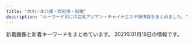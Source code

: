 ```yaml
---
title: "市川・本八幡・西船橋・船橋"
description: "キーワード別にの巨乳アジアン・チャイナエステ嬢情報をまとめました。"
---
```


新着画像と新着キーワードをまとめています。
2021年01月16日の情報です。

<DmmAffiliateIns />
<KeywordTable
  shops={
    [
    {
        "keywords": {
            "87": 3,
            "C": 6,
            "84": 3,
            "86": 12,
            "D": 9
        },
        "station": "JR\u5e02\u5ddd\u99c5\u5357\u53e3",
        "img_links": [
            "http://www.aya-aroma.com/files/002-02.jpg",
            "http://www.aya-aroma.com/files/002-03.jpg",
            "http://www.aya-aroma.com/images/concept.jpg",
            "http://www.aya-aroma.com/files/003-02.jpg",
            "http://www.aya-aroma.com/files/008-02.jpg",
            "http://www.aya-aroma.com/files/008.jpg",
            "http://www.aya-aroma.com/images/coverGirlParts.png",
            "http://www.aya-aroma.com/files/003-03.jpg",
            "http://www.aya-aroma.com/images/mobile.jpg",
            "http://www.aya-aroma.com/files/010-02.jpg",
            "http://www.aya-aroma.com/images/melmaga.jpg",
            "http://www.aya-aroma.com/files/002.jpg",
            "http://www.aya-aroma.com/files/001-02.jpg",
            "http://www.aya-aroma.com/files/015-02.jpg",
            "http://www.aya-aroma.com/files/001.jpg",
            "http://www.aya-aroma.com/files/008-03.jpg",
            "http://www.aya-aroma.com/files/001-03.jpg",
            "http://www.aya-aroma.com/files/015-03.jpg",
            "http://www.aya-aroma.com/files/003.jpg",
            "http://www.aya-aroma.com/files/010-03.jpg",
            "http://www.aya-aroma.com/images/backlistbtn.png",
            "http://www.aya-aroma.com/files/015.jpg",
            "http://www.aya-aroma.com/files/010.jpg"
        ],
        "url": "http://www.aya-aroma.com/",
        "name": "\u5f69"
    },
    {
        "url": "https://www.kenkouen-massage.com/",
        "name": "\u53f0\u6e7e\u30ea\u30e9\u30af\u30bc\u30fc\u30b7\u30e7\u30f3\u5065\u5eb7\u5712",
        "keywords": {},
        "img_links": [],
        "station": "JR\u8239\u6a4b\u99c5\u5317\u53e3"
    },
    {
        "keywords": {
            "86": 4,
            "85": 2,
            "D": 6,
            "C": 19,
            "87": 6
        },
        "img_links": [
            "http://www.rainbow-relax.xyz/img/ttl_news.png",
            "http://www.rainbow-relax.xyz/files/005.jpg",
            "http://www.rainbow-relax.xyz/images/slider/2.jpg",
            "http://www.rainbow-relax.xyz/files/005-02.jpg",
            "http://www.rainbow-relax.xyz/files/004.jpg",
            "http://www.rainbow-relax.xyz/img/pickup.jpg",
            "http://www.rainbow-relax.xyz/files/003.jpg",
            "http://www.rainbow-relax.xyz/img/ttl_info.png",
            "http://www.rainbow-relax.xyz/files/002.jpg",
            "http://www.rainbow-relax.xyz/images/slider/3.jpg",
            "http://www.rainbow-relax.xyz/files/006.jpg",
            "http://www.rainbow-relax.xyz/files/003-02.jpg",
            "http://www.rainbow-relax.xyz/files/002-02.jpg",
            "http://www.rainbow-relax.xyz/files/004-02.jpg",
            "http://www.rainbow-relax.xyz/img/goback.jpg",
            "http://www.rainbow-relax.xyz/files/006-02.jpg",
            "http://www.rainbow-relax.xyz/images/slider/1.jpg",
            "http://www.rainbow-relax.xyz/img/btn_side_mobile.jpg",
            "http://www.rainbow-relax.xyz/files/001-02.jpg",
            "http://www.rainbow-relax.xyz/img/tel.png",
            "http://www.rainbow-relax.xyz/files/001.jpg"
        ],
        "station": "JR\u8239\u6a4b\u99c5\u5317\u53e3",
        "url": "http://www.rainbow-relax.xyz/",
        "name": "Rainbow\uff5e\u30ec\u30a4\u30f3\u30dc\u30fc\uff5e"
    },
    {
        "keywords": {},
        "station": "JR\u8239\u6a4b\u99c5\u5357\u30ed",
        "url": "http://tubakihime.link/",
        "img_links": [
            "http://tubakihime.link/_src/24635/navi_01.png",
            "http://tubakihime.link/_src/24715/wechatimg61.jpg",
            "http://tubakihime.link/_src/24643/navi_05.png",
            "http://tubakihime.link/_src/24639/navi_03.png",
            "http://tubakihime.link/_src/24633/slider1.jpg",
            "http://tubakihime.link/_src/24661/dscf1336.jpg",
            "http://tubakihime.link/_src/24700/slider3.jpg",
            "http://tubakihime.link/_src/24736/wechatimg61.jpg",
            "http://tubakihime.link/_src/24667/wechatimg58.jpg",
            "http://tubakihime.link/_src/24676/slider3.jpg",
            "http://tubakihime.link/_src/24665/wechatimg61.jpg",
            "http://tubakihime.link/_src/24717/wechatimg58.jpg",
            "http://tubakihime.link/_src/24691/navi_03.png",
            "http://tubakihime.link/_src/24669/wechatimg60.jpg",
            "http://tubakihime.link/_src/24693/navi_04.png",
            "http://tubakihime.link/_src/24695/navi_05.png",
            "http://tubakihime.link/_src/24719/wechatimg60.jpg",
            "http://tubakihime.link/_src/24734/wechatimg59.jpg",
            "http://tubakihime.link/_src/24663/wechatimg59.jpg",
            "http://tubakihime.link/_src/24677/cam.png",
            "http://tubakihime.link/_src/24675/slider2.jpg",
            "http://tubakihime.link/_src/24659/_x1m6343.jpg",
            "http://tubakihime.link/_src/24687/navi_01.png",
            "http://tubakihime.link/_src/24689/navi_02.png",
            "http://tubakihime.link/_src/24738/wechatimg58.jpg",
            "http://tubakihime.link/_src/24641/navi_04.png",
            "http://tubakihime.link/_src/24713/wechatimg59.jpg",
            "http://tubakihime.link/_src/24637/navi_02.png",
            "http://tubakihime.link/_src/24699/slider2.jpg",
            "http://tubakihime.link/_src/24740/wechatimg60.jpg",
            "http://tubakihime.link/_src/24698/slider1.jpg"
        ],
        "name": "\u30d4\u30f3\u30af\u30ed\u30fc\u30ba"
    },
    {
        "keywords": {
            "F": 2,
            "\u80f8": 1
        },
        "name": "\u3055\u304f\u3089",
        "station": "JR\u897f\u8239\u6a4b\u99c5\u5317\u53e3",
        "img_links": [
            "http://stylelife.work/Uploads/user/5ef9a9fd8cd20.jpg",
            "http://stylelife.work/Uploads/user/5dfc857c95e57.jpg",
            "http://stylelife.work/Uploads/user/5e68a1524c2d2.jpg",
            "http://stylelife.work/Uploads/user/5de74b74a4faa.jpg",
            "http://stylelife.work/Uploads/user/5de74b09394d7.jpg",
            "http://stylelife.work/Uploads/user/5f50833fd5a74.jpg",
            "http://stylelife.work/Uploads/user/5ebfa12d5429d.jpg",
            "http://stylelife.work/Uploads/user/5e1d3400053fa.jpg",
            "http://stylelife.work/Uploads/user/5f7ea89496e3e.jpg",
            "http://stylelife.work/Uploads/user/5e4101be77e18.jpg",
            "http://stylelife.work/Public/Wap/picture/m-tel.png",
            "http://stylelife.work/ueditor/php/upload/image/20180712/1531373827278035.png",
            "http://stylelife.work/Public/Wap/picture/sp-staff-list.png",
            "http://stylelife.work/Uploads/user/5f3cd192667f4.jpg",
            "http://stylelife.work/Uploads/user/5ebf4ff2905f1.jpg",
            "http://stylelife.work/Public/Wap/picture/m-foot.png",
            "http://stylelife.work/Public/Wap/picture/sp-line.png",
            "http://stylelife.work/Uploads/user/5fe143f28e361.jpg",
            "http://stylelife.work/Uploads/user/5ebf50cc42240.jpg",
            "http://stylelife.work/ueditor/php/upload/image/20180712/1531374173659035.png",
            "http://stylelife.work/Uploads/user/5e1d330613089.jpg",
            "http://stylelife.work/ueditor/php/upload/image/20180712/1531367078235696.png",
            "http://stylelife.work/Uploads/user/5de74b9acbf92.jpg",
            "http://stylelife.work/Uploads/user/5fe290b540445.jpg",
            "http://stylelife.work/Uploads/user/5fe14798c8779.jpg",
            "http://stylelife.work/Uploads/user/5fe290c048ecd.jpg",
            "http://stylelife.work/Uploads/user/5e79901ca108f.jpg",
            "http://stylelife.work/Public/Wap/picture/staff-pc.png",
            "http://stylelife.work/Uploads/user/5fe144034669d.jpg",
            "http://stylelife.work/Uploads/user/5eb35a13a1df3.jpg",
            "http://stylelife.work/Uploads/user/5deb614369ccd.jpg"
        ],
        "url": "http://stylelife.work/"
    },
    {
        "keywords": {
            "87": 4,
            "D": 2,
            "86": 4,
            "C": 6
        },
        "station": "JR\u8239\u6a4b\u99c5\u5357\u53e3",
        "img_links": [
            "http://www.sakura.mesthe.com/files/002-03.jpg",
            "http://www.sakura.mesthe.com/images/m-head01.jpg",
            "http://www.sakura.mesthe.com/files/003-02.jpg",
            "http://www.sakura.mesthe.com/files/004-03.jpg",
            "http://www.sakura.mesthe.com/files/001-03.jpg",
            "http://www.sakura.mesthe.com/images/call.png",
            "http://www.sakura.mesthe.com/files/003.jpg",
            "http://www.sakura.mesthe.com/files/003-03.jpg",
            "http://www.sakura.mesthe.com/files/004-02.jpg",
            "http://www.sakura.mesthe.com/images/foot01.jpg",
            "http://www.sakura.mesthe.com/files/001.jpg",
            "http://www.sakura.mesthe.com/files/002-02.jpg",
            "http://www.sakura.mesthe.com/files/001-02.jpg",
            "http://www.sakura.mesthe.com/images/m-top003.jpg",
            "http://www.sakura.mesthe.com/files/002.jpg",
            "http://www.sakura.mesthe.com/files/004.jpg",
            "http://www.sakura.mesthe.com/images/m-top004.jpg"
        ],
        "url": "http://www.sakura.mesthe.com/",
        "name": "\u5922\u3054\u3053\u3061"
    },
    {
        "name": "Ariel\u30fb\u30a2\u30ea\u30a8\u30eb",
        "keywords": {
            "D": 64,
            "93": 2,
            "84": 9,
            "C": 52,
            "G": 19,
            "\u5de8\u4e73": 1,
            "85": 55,
            "83": 19,
            "F": 46,
            "88": 31,
            "87": 19,
            "E": 2,
            "90": 17,
            "\u4e73": 1
        },
        "img_links": [
            "http://ariel.esthe.me/photos/sites/12/2020/02/2020020706564687.jpg",
            "http://ariel.esthe.me/images/room4.jpg",
            "http://ariel.esthe.me/photos/sites/12/2020/02/2020020706451396.jpg",
            "http://ariel.esthe.me/images/end.png",
            "http://ariel.esthe.me/photos/sites/12/2021/01/2021011104304458.jpg",
            "http://ariel.esthe.me/photos/sites/12/2020/02/2020021301200345.jpg",
            "http://ariel.esthe.me/images/side_line.jpg",
            "http://ariel.esthe.me/images/top.jpg",
            "http://ariel.esthe.me/images/room1.jpg",
            "http://ariel.esthe.me/photos/sites/12/2020/06/2020060601572242.jpg",
            "http://ariel.esthe.me/images/news_bj1.jpg",
            "http://ariel.esthe.me/photos/sites/12/2020/02/2020020706564564.jpg",
            "http://ariel.esthe.me/photos/sites/12/2020/04/2020040102413576.jpg",
            "http://ariel.esthe.me/images/s_movie.jpg",
            "http://ariel.esthe.me/images/s_news.jpg",
            "http://ariel.esthe.me/images/room2.jpg",
            "http://ariel.esthe.me/images/mobile.jpg",
            "http://ariel.esthe.me/photos/sites/12/2020/07/2020071805003371.jpg",
            "http://ariel.esthe.me/images/room3.jpg",
            "http://ariel.esthe.me/photos/sites/12/2020/02/2020020706465717.jpg",
            "http://ariel.esthe.me/images/s_staff.jpg",
            "http://ariel.esthe.me/images/s_face.jpg",
            "http://ariel.esthe.me/photos/sites/12/2020/04/2020043002103799.jpg",
            "http://ariel.esthe.me/photos/sites/12/2020/04/2020040102413441.jpg",
            "http://ariel.esthe.me/photos/sites/12/2020/06/2020060403072680.jpg",
            "http://ariel.esthe.me/photos/sites/12/2020/02/2020020706565079.jpg",
            "http://ariel.esthe.me/photos/sites/12/2020/02/202002070643251.jpg",
            "http://ariel.esthe.me/images/1.png",
            "http://ariel.esthe.me/photos/sites/12/2020/12/2020121003131710.jpg",
            "http://ariel.esthe.me/photos/sites/12/2020/07/2020070302122756.jpg",
            "http://ariel.esthe.me/photos/sites/12/2020/03/2020031603441024.jpg"
        ],
        "url": "http://ariel.esthe.me/",
        "station": "\u897f\u8239\u6a4b\u99c5\u5357\u53e3"
    },
    {
        "img_links": [
            "http://www.shizuka.mensnv.com/img/bnr-01_off.jpg",
            "http://www.shizuka.mensnv.com/files/004.jpg",
            "http://www.shizuka.mensnv.com/files/001-02.jpg",
            "http://www.shizuka.mensnv.com/img/icon_tel.png",
            "http://www.shizuka.mensnv.com/img/slider/2.jpg",
            "http://www.shizuka.mensnv.com/img/top-h5R.jpg",
            "http://www.shizuka.mensnv.com/img/slider/3.jpg",
            "http://www.shizuka.mensnv.com/img/glo_04_off.jpg",
            "http://www.shizuka.mensnv.com/files/004-03.jpg",
            "http://www.shizuka.mensnv.com/img/2top-course_off.jpg",
            "http://www.shizuka.mensnv.com/img/bnr-02_off.jpg",
            "http://www.shizuka.mensnv.com/img/glo_03_off.jpg",
            "http://www.shizuka.mensnv.com/img/glo_02_off.jpg",
            "http://www.shizuka.mensnv.com/files/003.jpg",
            "http://www.shizuka.mensnv.com/files/004-02.jpg",
            "http://www.shizuka.mensnv.com/img/glo_01_off.jpg",
            "http://www.shizuka.mensnv.com/files/002.jpg",
            "http://www.shizuka.mensnv.com/img/top-h5R2.jpg",
            "http://www.shizuka.mensnv.com/img/slider/1.jpg",
            "http://www.shizuka.mensnv.com/files/003-03.jpg",
            "http://www.shizuka.mensnv.com/files/001-03.jpg",
            "http://www.shizuka.mensnv.com/img/glo_05_off.jpg",
            "http://www.shizuka.mensnv.com/img/glo_06_off.jpg",
            "http://www.shizuka.mensnv.com/files/003-02.jpg",
            "http://www.shizuka.mensnv.com/files/002-02.jpg",
            "http://www.shizuka.mensnv.com/img/footer-top_off.jpg",
            "http://www.shizuka.mensnv.com/files/002-03.jpg",
            "http://www.shizuka.mensnv.com/img/top-course_off.jpg",
            "http://www.shizuka.mensnv.com/files/001.jpg",
            "http://www.shizuka.mensnv.com/img/h4-top.jpg"
        ],
        "url": "http://www.shizuka.mensnv.com/",
        "station": "\u672c\u516b\u5e61\u99c5\u5357\u53e3",
        "keywords": {
            "84": 3,
            "86": 3,
            "C": 3,
            "88": 3,
            "85": 3,
            "D": 9
        },
        "name": "\u9759\uff5e\u3057\u305a\u304b\uff5e"
    },
    {
        "station": "JR\u672c\u516b\u5e61\u99c5\u5317\u53e3",
        "url": "http://yelaixang.sweet-relaxation.com/",
        "img_links": [
            "http://yelaixang.sweet-relaxation.com/img/slick/sl-7.jpg",
            "http://yelaixang.sweet-relaxation.com/img/cast/nana-02.jpg",
            "http://yelaixang.sweet-relaxation.com/img/interior/in_corridor.jpg",
            "http://yelaixang.sweet-relaxation.com/img/interior/in_lobby.jpg",
            "http://yelaixang.sweet-relaxation.com/img/cast/yuri-03.jpg",
            "http://yelaixang.sweet-relaxation.com/img/cast/nana-01.jpg",
            "http://yelaixang.sweet-relaxation.com/img/slick/sl-6.jpg",
            "http://yelaixang.sweet-relaxation.com/img/cast/nana-03.jpg",
            "http://yelaixang.sweet-relaxation.com/img/cast/yuki-02.jpg",
            "http://yelaixang.sweet-relaxation.com/img/cast/miki-02.jpg",
            "http://yelaixang.sweet-relaxation.com/img/slick/sl-2.jpg",
            "http://yelaixang.sweet-relaxation.com/img/cast/miki-01.jpg",
            "http://yelaixang.sweet-relaxation.com/img/slick/sl-4.jpg",
            "http://yelaixang.sweet-relaxation.com/img/cast/yuri-02.jpg",
            "http://yelaixang.sweet-relaxation.com/img/cast/miki-03.jpg",
            "http://yelaixang.sweet-relaxation.com/img/cast/yuki-03.jpg",
            "http://yelaixang.sweet-relaxation.com/img/slick/sl-5.jpg",
            "http://yelaixang.sweet-relaxation.com/img/slick/sl-1.jpg",
            "http://yelaixang.sweet-relaxation.com/img/cast/yuki-01.jpg",
            "http://yelaixang.sweet-relaxation.com/img/cast/yuri-01.jpg",
            "http://yelaixang.sweet-relaxation.com/img/slick/sl-3.jpg"
        ],
        "keywords": {},
        "name": "\u591c\u6765\u9999\uff5eYe Lai Xang\uff5e"
    },
    {
        "station": "JR\u897f\u8239\u6a4b\u99c5\u5357\u53e3",
        "img_links": [
            "http://liliana.relax-good.com/img/cast/rara-01.jpg",
            "http://liliana.relax-good.com/img/cast/risa-01.jpg",
            "http://liliana.relax-good.com/img/cast/momo-01.jpg",
            "http://liliana.relax-good.com/img/cast/momo-02.jpg",
            "http://liliana.relax-good.com/img/cast/nini-01.jpg",
            "http://liliana.relax-good.com/img/cast/misaki-01.jpg",
            "http://liliana.relax-good.com/img/cast/sayuri-01.jpg",
            "http://liliana.relax-good.com/img/cast/yumi-01.jpg",
            "https://scdn.line-apps.com/n/line_add_friends/btn/ja.png",
            "http://liliana.relax-good.com/img/cast/sara-02.jpg",
            "http://liliana.relax-good.com/img/line_mark.png",
            "http://liliana.relax-good.com/img/cast/hitomi-03.jpg",
            "http://liliana.relax-good.com/img/cast/rara-02.jpg",
            "http://liliana.relax-good.com/img/cast/yumi-02.jpg",
            "http://liliana.relax-good.com/img/cast/risa-02.jpg",
            "http://liliana.relax-good.com/img/cast/hitomi-02.jpg",
            "http://liliana.relax-good.com/img/cast/nana-02.jpg",
            "http://liliana.relax-good.com/img/cast/seina-01.jpg",
            "http://liliana.relax-good.com/img/cast/nana-01.jpg",
            "http://liliana.relax-good.com/img/cast/nini-02.jpg",
            "http://liliana.relax-good.com/img/cast/aki-02.jpg",
            "http://liliana.relax-good.com/img/cast/hitomi-01.jpg",
            "http://liliana.relax-good.com/img/cast/aki-01.jpg",
            "http://liliana.relax-good.com/img/cast/sara-01.jpg",
            "http://liliana.relax-good.com/img/cast/ami-01.jpg",
            "http://liliana.relax-good.com/img/cast/miwa-01.jpg",
            "https://qr-official.line.me/sid/M/bky2264k.png",
            "http://liliana.relax-good.com/img/cast/ami-02.jpg",
            "http://liliana.relax-good.com/img/cast/seina-02.jpg"
        ],
        "url": "http://liliana.relax-good.com/",
        "name": "\u30db\u30ef\u30a4\u30c8\u30ed\u30fc\u30ba",
        "keywords": {}
    },
    {
        "name": "\u5973\u306e\u9999\u308a",
        "url": "http://www.onnanokaori.masg.info/",
        "station": "JR\u897f\u8239\u6a4b\u99c5\u5357\u53e3",
        "keywords": {
            "C": 2,
            "87": 6,
            "86": 2,
            "D": 6
        },
        "img_links": [
            "http://www.onnanokaori.masg.info/images/m-head01.jpg",
            "http://www.onnanokaori.masg.info/images/call.png",
            "http://www.onnanokaori.masg.info/images/m-top003.jpg",
            "http://www.onnanokaori.masg.info/files/003.jpg",
            "http://www.onnanokaori.masg.info/files/001.jpg",
            "http://www.onnanokaori.masg.info/files/001-02.jpg",
            "http://www.onnanokaori.masg.info/files/005-03.jpg",
            "http://www.onnanokaori.masg.info/images/foot01.jpg",
            "http://www.onnanokaori.masg.info/files/001-03.jpg",
            "http://www.onnanokaori.masg.info/files/003-02.jpg",
            "http://www.onnanokaori.masg.info/files/003-03.jpg",
            "http://www.onnanokaori.masg.info/files/005.jpg",
            "http://www.onnanokaori.masg.info/files/002-02.jpg",
            "http://www.onnanokaori.masg.info/files/005-02.jpg",
            "http://www.onnanokaori.masg.info/files/002.jpg",
            "http://www.onnanokaori.masg.info/files/002-03.jpg"
        ]
    },
    {
        "img_links": [
            "http://www.es-ai.link/staff/yuna.jpg",
            "http://www.es-ai.link/images/info.jpg",
            "http://www.es-ai.link/images/staff_t.jpg",
            "http://www.es-ai.link/images/b2.jpg",
            "http://www.es-ai.link/images/b3.jpg",
            "http://www.es-ai.link/images/int1.jpg",
            "http://www.es-ai.link/images/sys1.jpg",
            "http://www.es-ai.link/images/interior_t.jpg",
            "http://www.es-ai.link/images/b1.jpg",
            "http://www.es-ai.link/staff/riri.jpg",
            "http://www.es-ai.link/images/tg.jpg",
            "http://www.es-ai.link/images/news.jpg",
            "http://www.es-ai.link/images/int2.jpg",
            "http://www.es-ai.link/img/riri1.jpg",
            "http://www.es-ai.link/staff/hana.jpg",
            "http://www.es-ai.link/images/sys2.jpg",
            "http://www.es-ai.link/images/mobile.jpg",
            "http://www.es-ai.link/images/head.jpg",
            "http://www.es-ai.link/img/yuna1.jpg",
            "http://www.es-ai.link/img/hana1.jpg"
        ],
        "name": "\u611b\u7740",
        "station": "\u5e02\u5ddd\u99c5\u5317\u53e3",
        "keywords": {},
        "url": "http://www.es-ai.link/"
    },
    {
        "img_links": [
            "http://nishifunabashi.xyz/images/yumi2.jpg",
            "http://nishifunabashi.xyz/images/chun2.jpg",
            "http://nishifunabashi.xyz/images/newt.png",
            "http://nishifunabashi.xyz/images/chun1.jpg",
            "http://nishifunabashi.xyz/images/i3.jpg",
            "http://nishifunabashi.xyz/images/mobile.png",
            "http://nishifunabashi.xyz/images/n2.jpg",
            "http://nishifunabashi.xyz/images/g001.jpg",
            "http://nishifunabashi.xyz/images/r03.jpg",
            "http://nishifunabashi.xyz/images/ga.jpg",
            "http://nishifunabashi.xyz/images/g1.jpg",
            "http://nishifunabashi.xyz/images/g15.jpg",
            "http://nishifunabashi.xyz/images/m1.jpg",
            "http://nishifunabashi.xyz/images/gat.png",
            "http://nishifunabashi.xyz/images/pickt.png",
            "http://nishifunabashi.xyz/images/g0.jpg",
            "http://nishifunabashi.xyz/images/kina2.jpg",
            "http://nishifunabashi.xyz/images/g015.jpg",
            "http://nishifunabashi.xyz/images/kina1.jpg",
            "http://nishifunabashi.xyz/images/g33.jpg",
            "http://nishifunabashi.xyz/images/mio2.jpg",
            "http://nishifunabashi.xyz/images/moe2.jpg",
            "http://nishifunabashi.xyz/images/sla1.jpg",
            "http://nishifunabashi.xyz/images/mio1.jpg",
            "http://nishifunabashi.xyz/images/yumi1.jpg",
            "http://nishifunabashi.xyz/images/i2.jpg",
            "http://nishifunabashi.xyz/images/ga1.jpg",
            "http://nishifunabashi.xyz/images/rie1.jpg",
            "http://nishifunabashi.xyz/images/miho2.jpg",
            "http://nishifunabashi.xyz/images/m2.jpg",
            "http://nishifunabashi.xyz/images/miu1.jpg",
            "http://nishifunabashi.xyz/images/n1.jpg",
            "http://nishifunabashi.xyz/images/n3.jpg",
            "http://nishifunabashi.xyz/images/rie.jpg",
            "http://nishifunabashi.xyz/images/top.png",
            "http://nishifunabashi.xyz/images/sla2.jpg",
            "http://nishifunabashi.xyz/images/r02.jpg",
            "http://nishifunabashi.xyz/images/baner.jpg",
            "http://nishifunabashi.xyz/images/g32.jpg",
            "http://nishifunabashi.xyz/images/miu.jpg",
            "http://nishifunabashi.xyz/images/miho.jpg",
            "http://nishifunabashi.xyz/images/rumi1.jpg",
            "http://nishifunabashi.xyz/images/rie2.jpg",
            "http://nishifunabashi.xyz/images/rumi2.jpg",
            "http://nishifunabashi.xyz/images/g01.jpg",
            "http://nishifunabashi.xyz/images/tite-staff.png",
            "http://nishifunabashi.xyz/images/moe.jpg",
            "http://nishifunabashi.xyz/images/r01.jpg",
            "http://nishifunabashi.xyz/images/yumi3.jpg",
            "http://nishifunabashi.xyz/images/i1.jpg",
            "http://nishifunabashi.xyz/images/rumi3.jpg",
            "http://nishifunabashi.xyz/images/sla3.jpg",
            "http://nishifunabashi.xyz/images/kina.jpg",
            "http://nishifunabashi.xyz/images/chun3.jpg",
            "http://nishifunabashi.xyz/images/moe1.jpg",
            "http://nishifunabashi.xyz/images/r04.jpg",
            "http://nishifunabashi.xyz/images/mio.jpg"
        ],
        "url": "http://nishifunabashi.xyz/",
        "name": "\u82b1\u706b",
        "station": "JR\u897f\u8239\u6a4b\u99c5\u5357\u53e3",
        "keywords": {
            "C": 7
        }
    },
    {
        "img_links": [
            "http://olive.est.cm/photos/sites/79/2019/12/2019121903271318.jpg",
            "http://olive.est.cm/images/room5.jpg",
            "http://olive.est.cm/images/room4.jpg",
            "http://olive.est.cm/images/mobile.png",
            "http://olive.est.cm/images/top.jpg",
            "http://olive.est.cm/images/staff01.jpg",
            "http://olive.est.cm/photos/sites/79/2019/12/2019121903270936.jpg",
            "http://olive.est.cm/photos/sites/79/2020/12/2020122116540384.jpg",
            "http://olive.est.cm/photos/sites/79/2019/12/2019121903270330.jpg",
            "http://olive.est.cm/images/newface1.jpg",
            "http://olive.est.cm/images/girl-z1.jpg",
            "http://olive.est.cm/images/room2.jpg",
            "http://olive.est.cm/photos/sites/79/2020/09/2020092914262265.jpg",
            "http://olive.est.cm/photos/sites/79/2020/12/2020121415592624.jpg",
            "http://olive.est.cm/images/room6.jpg",
            "http://olive.est.cm/photos/sites/79/2020/12/2020121917120552.jpg",
            "http://olive.est.cm/photos/sites/79/2020/12/2020122818422114.jpg",
            "http://olive.est.cm/images/top1.jpg",
            "http://olive.est.cm/photos/sites/79/2020/12/2020122818422262.jpg",
            "http://olive.est.cm/photos/sites/79/2020/12/2020121917122426.jpg",
            "http://olive.est.cm/images/link1.jpg",
            "http://olive.est.cm/images/girl-z2.jpg",
            "http://olive.est.cm/photos/sites/79/2019/12/2019121903272096.jpg",
            "http://olive.est.cm/images/room1.jpg",
            "http://olive.est.cm/photos/sites/79/2020/07/2020071920085096.jpg",
            "http://olive.est.cm/images/room3.jpg",
            "http://olive.est.cm/images/s_news.jpg"
        ],
        "name": "OLIVE",
        "keywords": {
            "86": 3,
            "85": 2,
            "E": 3,
            "D": 5,
            "87": 3,
            "C": 25
        },
        "station": "JR\u8239\u6a4b\u99c5\u5317\u53e3",
        "url": "http://olive.est.cm/"
    },
    {
        "url": "https://co.aoaoeo.com/",
        "name": "COCO",
        "station": "\u8239\u6a4b\u99c5\u5317\u53e3",
        "keywords": {
            "\u30bb\u30af\u30b7\u30fc": 3,
            "F": 4,
            "E": 7,
            "D": 22
        },
        "img_links": [
            "https://co.aoaoeo.com/wp-content/uploads/2020/10/435698765co.jpg",
            "https://co.aoaoeo.com/wp-content/uploads/2018/12/9087621co.jpg",
            "https://co.aoaoeo.com/wp-content/themes/este/img/top-img05.png",
            "https://co.aoaoeo.com/wp-content/themes/este/img/top-img04.png",
            "https://co.aoaoeo.com/wp-content/themes/este/img/tel_header.png",
            "https://co.aoaoeo.com/wp-content/uploads/2019/12/aytaco.jpg",
            "https://co.aoaoeo.com/wp-content/uploads/2019/12/987654324567co.jpg",
            "https://co.aoaoeo.com/wp-content/uploads/2019/06/1oiuytreewrstdyfugco.jpg",
            "https://co.aoaoeo.com/wp-content/uploads/2019/06/987654wdfghjco.jpg",
            "https://co.aoaoeo.com/wp-content/uploads/2019/06/9876543co.jpg",
            "https://co.aoaoeo.com/wp-content/themes/este/img/call.png",
            "https://co.aoaoeo.com/wp-content/themes/este/img/top-img02c.png",
            "https://co.aoaoeo.com/wp-content/uploads/2019/06/123456897654co.jpg",
            "https://co.aoaoeo.com/wp-content/uploads/2019/12/8976aco.jpg",
            "https://co.aoaoeo.com/wp-content/uploads/2019/06/9087654co.jpg",
            "https://co.aoaoeo.com/wp-content/themes/este/img/tel_footer.png",
            "https://co.aoaoeo.com/wp-content/uploads/2020/12/897s6atyco.jpg",
            "https://co.aoaoeo.com/wp-content/themes/este/img/2.png",
            "https://co.aoaoeo.com/wp-content/themes/este/img/top-img03.png",
            "https://co.aoaoeo.com/wp-content/uploads/2020/01/8976saco.jpg",
            "https://co.aoaoeo.com/wp-content/themes/este/img/top-img01.png",
            "https://co.aoaoeo.com/wp-content/uploads/2019/06/0987654co.jpg",
            "https://co.aoaoeo.com/wp-content/uploads/2019/04/34568976co.jpg"
        ]
    },
    {
        "name": "\u5929\u4f7fBaby",
        "station": "JR\u897f\u8239\u6a4b\u99c5\u5357\u53e3",
        "img_links": [
            "http://es-cupid.work/_src/51449966/wechatimg1797.jpg",
            "http://es-cupid.work/_src/48290065/2.jpg",
            "http://es-cupid.work/_src/51450121/line3.jpg",
            "http://es-cupid.work/_src/51450128/wechatimg1797.jpg",
            "http://es-cupid.work/_src/48290000/navi_06.jpg",
            "http://es-cupid.work/_src/51450125/line3.jpg",
            "http://es-cupid.work/_src/51450127/wechatimg1797.jpg",
            "http://es-cupid.work/_src/50727922/line3.jpg",
            "http://es-cupid.work/_src/50727920/wechatimg24.jpg",
            "http://es-cupid.work/_src/48290262/line3.jpg",
            "http://es-cupid.work/_src/48289987/1_20201209160912990.jpg",
            "http://es-cupid.work/_src/48290009/4_20201209160912962.jpg",
            "http://es-cupid.work/_src/48290062/navi_06.jpg",
            "http://es-cupid.work/_src/48290075/55.jpg",
            "http://es-cupid.work/_src/48290057/navi_01.jpg",
            "http://es-cupid.work/_src/48290010/5_20201209160912957.jpg",
            "http://es-cupid.work/_src/48289998/navi_05.jpg",
            "http://es-cupid.work/_src/48290072/22.jpg",
            "http://es-cupid.work/_src/48290139/icon_02.png",
            "http://es-cupid.work/_src/48290061/navi_05.jpg",
            "http://es-cupid.work/_src/48289990/navi_01.jpg",
            "http://es-cupid.work/_src/48289989/3_20201209160912987.jpg",
            "http://es-cupid.work/_src/48290049/sign.png",
            "http://es-cupid.work/_src/48290260/line3.jpg",
            "http://es-cupid.work/_src/48290021/line3.jpg",
            "http://es-cupid.work/_src/50727918/line3.jpg",
            "http://es-cupid.work/_src/51450116/line3.jpg",
            "http://es-cupid.work/_src/48290060/navi_04.jpg",
            "http://es-cupid.work/_src/50727912/wechatimg24.jpg",
            "http://es-cupid.work/_src/48290031/sign.png",
            "http://es-cupid.work/_src/51308708/line3.jpg",
            "http://es-cupid.work/_src/48290023/sign.png",
            "http://es-cupid.work/_src/48289992/navi_02.jpg",
            "http://es-cupid.work/_src/48290073/33.jpg",
            "http://es-cupid.work/_src/50727930/line3.jpg",
            "http://es-cupid.work/_src/48290071/11.jpg",
            "http://es-cupid.work/_src/51308706/421609049373_.pic.jpg",
            "http://es-cupid.work/_src/50727944/line3.jpg",
            "http://es-cupid.work/_src/50688600/wechatimg1478.jpg",
            "http://es-cupid.work/_src/50727943/wechatimg1478.jpg",
            "http://es-cupid.work/_src/48290067/3.jpg",
            "http://es-cupid.work/_src/48290058/navi_02.jpg",
            "http://es-cupid.work/_src/48290041/sign.png",
            "http://es-cupid.work/_src/50727926/line3.jpg",
            "http://es-cupid.work/_src/51450099/wechatimg1797.jpg",
            "http://es-cupid.work/_src/49007654/wechatimg156_20201204121933737.jpg",
            "http://es-cupid.work/_src/50727942/wechatimg1478.jpg",
            "http://es-cupid.work/_src/48290141/icon_01.png",
            "http://es-cupid.work/_src/51450098/wechatimg1796.jpg",
            "http://es-cupid.work/_src/48290011/sign.png",
            "http://es-cupid.work/_src/51308692/421609049373_.pic.jpg",
            "http://es-cupid.work/_src/51308707/421609049373_.pic.jpg",
            "http://es-cupid.work/_src/48289988/2_20201209160912986.jpg",
            "http://es-cupid.work/_src/51450118/wechatimg1796.jpg",
            "http://es-cupid.work/_src/51450119/wechatimg1796.jpg",
            "http://es-cupid.work/_src/51308704/line3.jpg",
            "http://es-cupid.work/_src/51308702/421609049373_.pic.jpg",
            "http://es-cupid.work/_src/48289994/navi_04.jpg",
            "http://es-cupid.work/_src/51450129/line3.jpg",
            "http://es-cupid.work/_src/48290059/navi_03.jpg",
            "http://es-cupid.work/_src/48290264/line3.jpg",
            "http://es-cupid.work/_src/50727921/wechatimg24.jpg",
            "http://es-cupid.work/_src/50727928/wechatimg156_20201204121933737.jpg",
            "http://es-cupid.work/_src/51449894/wechatimg1796.jpg",
            "http://es-cupid.work/_src/48290063/1.jpg",
            "http://es-cupid.work/_src/50727913/wechatimg24.jpg",
            "http://es-cupid.work/_src/50727929/wechatimg156_20201204121933737.jpg",
            "http://es-cupid.work/_src/50727940/line3.jpg",
            "http://es-cupid.work/_src/48289996/navi_03.jpg",
            "http://es-cupid.work/_src/48290074/44.jpg",
            "http://es-cupid.work/_src/48290019/line3.jpg"
        ],
        "keywords": {
            "C": 7
        },
        "url": "http://es-cupid.work/"
    },
    {
        "name": "\u30d5\u30a7\u30a2\u30ea\u30fc",
        "img_links": [
            "http://www.club.relaxjp.info/images/staff_t.png",
            "http://www.club.relaxjp.info/images/sys3.png",
            "http://www.club.relaxjp.info/images/line.png",
            "http://www.club.relaxjp.info/files/008.jpg",
            "http://www.club.relaxjp.info/files/009.jpg",
            "http://www.club.relaxjp.info/images/ta.jpg",
            "http://www.club.relaxjp.info/files/009-02.jpg",
            "http://www.club.relaxjp.info/images/sys2.png",
            "http://www.club.relaxjp.info/images/rec2.png",
            "http://www.club.relaxjp.info/images/int2.png",
            "http://www.club.relaxjp.info/images/b2.jpg",
            "http://www.club.relaxjp.info/images/interior_t.png",
            "http://www.club.relaxjp.info/files/007-02.jpg",
            "http://www.club.relaxjp.info/files/006-02.jpg",
            "http://www.club.relaxjp.info/files/004.jpg",
            "http://www.club.relaxjp.info/images/rec1.png",
            "http://www.club.relaxjp.info/images/head.jpg",
            "http://www.club.relaxjp.info/files/007.jpg",
            "http://www.club.relaxjp.info/images/b1.jpg",
            "http://www.club.relaxjp.info/files/008-02.jpg",
            "http://www.club.relaxjp.info/images/mobile.jpg",
            "http://www.club.relaxjp.info/files/004-02.jpg",
            "http://www.club.relaxjp.info/images/int1.png",
            "http://www.club.relaxjp.info/images/link_t.png",
            "http://www.club.relaxjp.info/images/sys1.png",
            "http://www.club.relaxjp.info/files/006.jpg"
        ],
        "keywords": {
            "88": 1,
            "87": 2,
            "C": 1,
            "D": 3,
            "86": 2
        },
        "url": "http://www.club.relaxjp.info/",
        "station": "JR\u672c\u516b\u5e61\u99c5\u5317\u53e3"
    },
    {
        "station": "\u539f\u6728\u4e2d\u5c71\u99c5\u5317\u53e3",
        "keywords": {
            "85": 5,
            "C": 5
        },
        "name": "\u7e01 \u3048\u3093",
        "url": "http://barakinakayamaesute.xyz/",
        "img_links": [
            "http://barakinakayamaesute.xyz/images/staff/staff010.jpg",
            "http://barakinakayamaesute.xyz/images/staff/st3.jpg",
            "http://barakinakayamaesute.xyz/images/s_news1.png",
            "http://barakinakayamaesute.xyz/images/staff/ami.jpg",
            "http://barakinakayamaesute.xyz/images/staff/st2.jpg",
            "http://barakinakayamaesute.xyz/images/staff/ai.jpg",
            "http://barakinakayamaesute.xyz/images/staff/st4.jpg",
            "http://barakinakayamaesute.xyz/images/s_staff.png",
            "http://barakinakayamaesute.xyz/images/mobile.jpg",
            "http://barakinakayamaesute.xyz/images/arrow2.png",
            "http://barakinakayamaesute.xyz/images/staff/staff07.jpg",
            "http://barakinakayamaesute.xyz/images/heading-i.png",
            "http://barakinakayamaesute.xyz/images/staff/sakura20190711.jpg",
            "http://barakinakayamaesute.xyz/images/staff/staff011.jpg"
        ]
    },
    {
        "img_links": [
            "http://neptune.est.cm/images/top-sp2.jpg",
            "http://neptune.est.cm/images/top1.jpg",
            "http://neptune.est.cm/photos/sites/3/2021/01/2021010612080443.jpg",
            "http://neptune.est.cm/photos/sites/3/2020/01/2020011704240975.jpg",
            "http://neptune.est.cm/photos/sites/3/2021/01/2021010717532322.jpg",
            "http://neptune.est.cm/images/top-sp1.jpg",
            "http://neptune.est.cm/images/top2.jpg",
            "http://neptune.est.cm/photos/sites/3/2020/12/2020121515392683.jpg",
            "http://neptune.est.cm/photos/sites/3/2020/12/2020122312215973.jpg",
            "http://neptune.est.cm/photos/sites/3/2020/07/2020072813393974.jpg",
            "http://neptune.est.cm/photos/sites/3/2020/01/2020011704241285.jpg",
            "http://neptune.est.cm/photos/sites/3/2020/01/2020011606281181.jpg",
            "http://neptune.est.cm/photos/sites/3/2020/09/2020092912491932.jpg",
            "http://neptune.est.cm/photos/sites/3/2020/06/2020062418251882.jpg",
            "http://neptune.est.cm/images/pagetop.jpg",
            "http://neptune.est.cm/photos/sites/3/2020/01/2020012304435311.jpg"
        ],
        "url": "http://neptune.est.cm/",
        "name": "\u30cd\u30d7\u30c1\u30e5\u30fc\u30f3",
        "station": "JR\u672c\u516b\u5e61\u99c5\u5357\u53e3",
        "keywords": {
            "81": 6,
            "85": 16,
            "88": 8,
            "C": 6,
            "F": 8,
            "83": 8,
            "D": 62,
            "87": 24,
            "86": 22,
            "E": 8
        }
    },
    {
        "station": "JR\u8239\u6a4b\u99c5\u5317\u53e3",
        "img_links": [
            "http://hinata.relaxnabi.com/css/nav/nav-005.jpg",
            "http://hinata.relaxnabi.com/css/osusume38.jpg",
            "http://hinata.relaxnabi.com/css/nav/sub-006.jpg",
            "http://hinata.relaxnabi.com/css/staff/staff-02-a.jpg",
            "http://hinata.relaxnabi.com/css/top02.jpg",
            "http://hinata.relaxnabi.com/css/nav/nav-002.jpg",
            "http://hinata.relaxnabi.com/css/right.jpg",
            "http://hinata.relaxnabi.com/img/tiaowen.png",
            "http://hinata.relaxnabi.com/css/staff/staff00004-a.jpg",
            "http://hinata.relaxnabi.com/css/staff/staff17-a.jpg",
            "http://hinata.relaxnabi.com/css/staff/staff-08-a.jpg",
            "http://hinata.relaxnabi.com/css/staff/staff23-a.jpg",
            "http://hinata.relaxnabi.com/css/nav/nav-001.jpg",
            "http://hinata.relaxnabi.com/css/tel01.png",
            "http://hinata.relaxnabi.com/css/staff/staff-06.jpg",
            "http://hinata.relaxnabi.com/css/staff/staff17.jpg",
            "http://hinata.relaxnabi.com/css/staff/staff22.jpg",
            "http://hinata.relaxnabi.com/css/main-left02.jpg",
            "http://hinata.relaxnabi.com/css/nav/sub-003.jpg",
            "http://hinata.relaxnabi.com/css/staff/staff15-a.jpg",
            "http://hinata.relaxnabi.com/css/staff/staff15.jpg",
            "http://hinata.relaxnabi.com/css/nav/nav-006.jpg",
            "http://hinata.relaxnabi.com/css/nav/sub-005.jpg",
            "http://hinata.relaxnabi.com/css/staff/staff00001.jpg",
            "http://hinata.relaxnabi.com/css/staff/staff-07-a.jpg",
            "http://hinata.relaxnabi.com/css/staff/staff-06-a.jpg",
            "http://hinata.relaxnabi.com/css/girls001.jpg",
            "http://hinata.relaxnabi.com/css/nav/sub-004.jpg",
            "http://hinata.relaxnabi.com/css/nav/nav-003.jpg",
            "http://hinata.relaxnabi.com/css/staff/staff00001-a.jpg",
            "http://hinata.relaxnabi.com/css/staff/staff00004.jpg",
            "http://hinata.relaxnabi.com/css/staff/staff00003-a.jpg",
            "http://hinata.relaxnabi.com/css/staff/staff-07.jpg",
            "http://hinata.relaxnabi.com/css/staff/staff23.jpg",
            "http://hinata.relaxnabi.com/css/nav/sub-002.jpg",
            "http://hinata.relaxnabi.com/css/staff/staff-08.jpg",
            "http://hinata.relaxnabi.com/css/left.jpg",
            "http://hinata.relaxnabi.com/css/staff/staff22-a.jpg",
            "http://hinata.relaxnabi.com/css/nav/sub-001.jpg",
            "http://hinata.relaxnabi.com/css/staff/staff00003.jpg",
            "http://hinata.relaxnabi.com/css/staff/staff-02.jpg",
            "http://hinata.relaxnabi.com/css/button.jpg",
            "http://hinata.relaxnabi.com/css/nav/nav-004.jpg",
            "http://hinata.relaxnabi.com/css/main-left03.jpg"
        ],
        "keywords": {
            "88": 2,
            "92": 2,
            "E": 6,
            "86": 2,
            "C": 6,
            "D": 1,
            "91": 1,
            "90": 2,
            "93": 1,
            "89": 1
        },
        "url": "http://hinata.relaxnabi.com/",
        "name": "\u6696 \uff5eHinata\uff5e"
    },
    {
        "station": "JR\u5e02\u5ddd\u99c5\u5357\u53e3",
        "keywords": {
            "86": 6,
            "83": 6,
            "C": 6
        },
        "url": "http://nigyohime.ebb.jp/",
        "name": "\u4eba\u9b5a\u59eb",
        "img_links": [
            "http://nigyohime.ebb.jp/2/uploadimg/1610266405.jpg",
            "http://nigyohime.ebb.jp/ditu2.jpg",
            "http://nigyohime.ebb.jp/4.jpg",
            "http://nigyohime.ebb.jp/2/uploadimg/1606276829.jpg",
            "http://nigyohime.ebb.jp/top.jpg",
            "http://nigyohime.ebb.jp/b_news.png",
            "http://nigyohime.ebb.jp/3.jpg",
            "http://nigyohime.ebb.jp/2.jpg",
            "http://nigyohime.ebb.jp/1.jpg",
            "http://nigyohime.ebb.jp/2/uploadimg/1606276885.jpg",
            "http://nigyohime.ebb.jp/b_girl.png",
            "http://nigyohime.ebb.jp/staff_t.jpg",
            "http://nigyohime.ebb.jp/2/uploadimg/1606276938.jpg",
            "http://nigyohime.ebb.jp/line.png"
        ]
    },
    {
        "url": "https://romance.ies.fun/",
        "img_links": [
            "https://romance.ies.fun/images/room3.jpg",
            "https://romance.ies.fun/images/s_staff.jpg",
            "https://romance.ies.fun/images/s_news.png",
            "https://romance.ies.fun/images/info.jpg",
            "https://romance.ies.fun/images/top.png",
            "https://romance.ies.fun/images/s3.jpg",
            "https://romance.ies.fun/images/mobile.jpg",
            "https://romance.ies.fun/images/relax.jpg",
            "https://romance.ies.fun/images/room2.jpg",
            "https://romance.ies.fun/photos/sites/82/2020/11/2020112809015024.jpg",
            "https://romance.ies.fun/images/s1.jpg",
            "https://romance.ies.fun/photos/sites/82/2020/11/2020112809015281.jpg",
            "https://romance.ies.fun/images/room1.jpg",
            "https://romance.ies.fun/images/s_pick.png",
            "https://romance.ies.fun/photos/sites/82/2020/11/2020112809015172.jpg",
            "https://romance.ies.fun/images/room4.jpg",
            "https://romance.ies.fun/photos/sites/82/2020/11/202011280901495.jpg"
        ],
        "name": "\u30ed\u30de\u30f3\u30b9",
        "keywords": {
            "D": 20,
            "86": 10,
            "85": 10
        },
        "station": "JR\u672c\u516b\u5e61\u99c5\u5357\u53e3"
    },
    {
        "station": "JR\u897f\u8239\u6a4b\u99c5\u5357\u53e3",
        "keywords": {},
        "url": "http://p-lady.work/",
        "img_links": [
            "http://p-lady.work/images/staff_t.jpg",
            "http://p-lady.work/images/23.jpg",
            "http://p-lady.work/images/28.jpg",
            "http://p-lady.work/images/15.jpg",
            "http://p-lady.work/images/head.jpg",
            "http://p-lady.work/images/int2.jpg",
            "http://p-lady.work/staff/risa.jpg",
            "http://p-lady.work/images/27.jpg",
            "http://p-lady.work/staff/miyu.jpg",
            "http://p-lady.work/img/miyu1.jpg",
            "http://p-lady.work/staff/riri.jpg",
            "http://p-lady.work/images/7.jpg",
            "http://p-lady.work/images/16.jpg",
            "http://p-lady.work/img/anna1.jpg",
            "http://p-lady.work/staff/kurumi.jpg",
            "http://p-lady.work/img/yuyu1.jpg",
            "http://p-lady.work/images/18.jpg",
            "http://p-lady.work/staff/yui.jpg",
            "http://p-lady.work/images/ac1.jpg",
            "http://p-lady.work/staff/runa.jpg",
            "http://p-lady.work/img/nami1.jpg",
            "http://p-lady.work/images/3.jpg",
            "http://p-lady.work/images/int1.jpg",
            "http://p-lady.work/images/5.jpg",
            "http://p-lady.work/images/2.jpg",
            "http://p-lady.work/staff/yuyu.jpg",
            "http://p-lady.work/img/risa1.jpg",
            "http://p-lady.work/staff/reiko.jpg",
            "http://p-lady.work/img/kurumi1.jpg",
            "http://p-lady.work/images/sys.jpg",
            "http://p-lady.work/staff/anna.jpg",
            "http://p-lady.work/images/s1.png",
            "http://p-lady.work/images/26.jpg",
            "http://p-lady.work/images/6.jpg",
            "http://p-lady.work/staff/mimi.jpg",
            "http://p-lady.work/img/rika1.jpg",
            "http://p-lady.work/img/eri1.jpg",
            "http://p-lady.work/images/interior_t.jpg",
            "http://p-lady.work/images/35.jpg",
            "http://p-lady.work/img/nana1.jpg",
            "http://p-lady.work/images/rec1.jpg",
            "http://p-lady.work/images/29.jpg",
            "http://p-lady.work/images/tg.jpg",
            "http://p-lady.work/images/rec2.jpg",
            "http://p-lady.work/img/yui1.jpg",
            "http://p-lady.work/images/21.jpg",
            "http://p-lady.work/images/30.jpg",
            "http://p-lady.work/images/33.jpg",
            "http://p-lady.work/images/10.jpg",
            "http://p-lady.work/staff/rika.jpg",
            "http://p-lady.work/staff/nanami.jpg",
            "http://p-lady.work/staff/zara.jpg",
            "http://p-lady.work/img/nanami1.jpg",
            "http://p-lady.work/images/news.jpg",
            "http://p-lady.work/images/25.jpg",
            "http://p-lady.work/img/reiko1.jpg",
            "http://p-lady.work/img/mirai1.jpg",
            "http://p-lady.work/img/riri1.jpg",
            "http://p-lady.work/staff/nana.jpg",
            "http://p-lady.work/staff/eri.jpg",
            "http://p-lady.work/img/rena1.jpg",
            "http://p-lady.work/images/20.jpg",
            "http://p-lady.work/staff/rena.jpg",
            "http://p-lady.work/staff/mirai.jpg",
            "http://p-lady.work/img/runa1.jpg",
            "http://p-lady.work/img/zara1.jpg",
            "http://p-lady.work/images/32.jpg",
            "http://p-lady.work/img/mimi1.jpg",
            "http://p-lady.work/staff/nami.jpg",
            "http://p-lady.work/images/17.jpg"
        ],
        "name": "\u4e03\u5f69"
    },
    {
        "keywords": {
            "91": 1,
            "90": 4,
            "F": 1,
            "92": 6,
            "E": 6,
            "D": 3,
            "88": 1
        },
        "station": "JR\u8239\u6a4b\u99c5\u5317\u53e3",
        "name": "\u30de\u30fc\u30e1\u30a4\u30c9",
        "img_links": [
            "http://happy.relaxnabi.com/css/nav/nav-006.png",
            "http://happy.relaxnabi.com/css/staff/staff-04-a.jpg",
            "http://happy.relaxnabi.com/css/staff/staff0001-a.jpg",
            "http://happy.relaxnabi.com/css/tel.png",
            "http://happy.relaxnabi.com/css/top0001.png",
            "http://happy.relaxnabi.com/css/staff/staff-05.jpg",
            "http://happy.relaxnabi.com/css/top-03.png",
            "http://happy.relaxnabi.com/css/staff/staff-06.jpg",
            "http://happy.relaxnabi.com/css/staff/staff22a.jpg",
            "http://happy.relaxnabi.com/css/staff/staff017-a.jpg",
            "http://happy.relaxnabi.com/css/staff/staff-10.jpg",
            "http://happy.relaxnabi.com/css/staff/staff-05-a.jpg",
            "http://happy.relaxnabi.com/css/staff/staff017.jpg",
            "http://happy.relaxnabi.com/css/staff/staff-02-a.jpg",
            "http://happy.relaxnabi.com/css/nav/nav-001.png",
            "http://happy.relaxnabi.com/css/staff/staff000003-a.jpg",
            "http://happy.relaxnabi.com/css/staff/staff22-a.jpg",
            "http://happy.relaxnabi.com/css/staff/staff000008-a.jpg",
            "http://happy.relaxnabi.com/css/staff/staff-06-a.jpg",
            "http://happy.relaxnabi.com/css/staff/staff-04.jpg",
            "http://happy.relaxnabi.com/css/nav/nav-003.png",
            "http://happy.relaxnabi.com/css/staff/staff-07.jpg",
            "http://happy.relaxnabi.com/css/staff/staff-09-a.jpg",
            "http://happy.relaxnabi.com/css/staff/staff0001.jpg",
            "http://happy.relaxnabi.com/css/nav/nav-005.png",
            "http://happy.relaxnabi.com/css/staff/staff-07-a.jpg",
            "http://happy.relaxnabi.com/css/nav/nav-004.png",
            "http://happy.relaxnabi.com/css/staff/staff-10-a.jpg",
            "http://happy.relaxnabi.com/css/staff/staff-02.jpg",
            "http://happy.relaxnabi.com/css/staff/staff000003.jpg",
            "http://happy.relaxnabi.com/css/nav/nav-002.png",
            "http://happy.relaxnabi.com/css/staff/staff20.jpg",
            "http://happy.relaxnabi.com/css/staff/staff-09.jpg",
            "http://happy.relaxnabi.com/css/staff/staff000008.jpg"
        ],
        "url": "http://happy.relaxnabi.com/"
    },
    {
        "station": "JR\u897f\u8239\u6a4b\u99c5\u5357\u53e3",
        "url": "http://hanaoto.pw/",
        "img_links": [
            "http://hanaoto.pw/images/yy1.jpg",
            "http://hanaoto.pw/images/nana1.jpg",
            "http://hanaoto.pw/images/g4.jpg",
            "http://hanaoto.pw/images/ami1.jpg",
            "http://hanaoto.pw/images/maga1.jpg",
            "http://hanaoto.pw/images/maga.jpg",
            "http://hanaoto.pw/images/mm1.jpg",
            "http://hanaoto.pw/images/flash3.jpg",
            "http://hanaoto.pw/images/flash4.jpg",
            "http://hanaoto.pw/images/g6.jpg",
            "http://hanaoto.pw/images/flash5.jpg",
            "http://hanaoto.pw/images/kkk1.jpg",
            "http://hanaoto.pw/images/mobile.png",
            "http://hanaoto.pw/images/g2.jpg",
            "http://hanaoto.pw/images/sptel.png",
            "http://hanaoto.pw/images/ayu1.jpg",
            "http://hanaoto.pw/images/g3.jpg",
            "http://hanaoto.pw/images/b1.jpg",
            "http://hanaoto.pw/images/a02.jpg",
            "http://hanaoto.pw/images/lili1.jpg",
            "http://hanaoto.pw/images/tel.png",
            "http://hanaoto.pw/images/la.jpg",
            "http://hanaoto.pw/images/flash.jpg",
            "http://hanaoto.pw/images/nana3.jpg"
        ],
        "name": "NEW \u82b1\u30ce\u97f3",
        "keywords": {
            "C": 16
        }
    },
    {
        "keywords": {
            "\u30bb\u30af\u30b7\u30fc": 1,
            "F": 26,
            "\u80f8": 1,
            "86": 72,
            "D": 172,
            "85": 94,
            "87": 75,
            "93": 25,
            "C": 42,
            "E": 22
        },
        "img_links": [
            "https://colorful.iest.info/photos/sites/11/2021/01/2021010810343647.jpg",
            "https://colorful.iest.info/photos/sites/11/2021/01/2021011514121749.jpeg",
            "https://colorful.iest.info/photos/sites/11/2021/01/2021011617232792.jpeg",
            "https://colorful.iest.info/photos/sites/11/2021/01/2021010500371084.jpeg",
            "https://colorful.iest.info/images/s_staff.jpg",
            "https://colorful.iest.info/images/s_news.jpg",
            "https://colorful.iest.info/images/paypay.jpg",
            "https://colorful.iest.info/images/news_bj2.png",
            "https://colorful.iest.info/images/end.png",
            "https://colorful.iest.info/images/room4.jpg",
            "https://colorful.iest.info/images/staff0.jpg",
            "https://colorful.iest.info/photos/sites/11/2021/01/202101031016539.jpg",
            "https://colorful.iest.info/images/s_face.jpg",
            "https://colorful.iest.info/photos/sites/11/2020/12/2020122408185372.jpg",
            "https://colorful.iest.info/images/s_pick.jpg",
            "https://colorful.iest.info/photos/sites/11/2021/01/2021011615214384.jpeg",
            "https://colorful.iest.info/images/room3.jpg",
            "https://colorful.iest.info/photos/sites/11/2021/01/2021011611321929.jpg",
            "https://colorful.iest.info/images/mobile.jpg",
            "https://colorful.iest.info/photos/sites/11/2021/01/202101031016539-e1610764437128.jpg",
            "https://colorful.iest.info/photos/sites/11/2021/01/2021011617232736.jpeg",
            "https://colorful.iest.info/photos/sites/11/2021/01/2021011313190389.jpg",
            "https://colorful.iest.info/images/room2.jpg",
            "https://colorful.iest.info/photos/sites/11/2020/12/2020122408190916.jpg",
            "https://colorful.iest.info/images/room1.jpg",
            "https://colorful.iest.info/photos/sites/11/2021/01/2021010411180414.jpeg",
            "https://colorful.iest.info/images/top.png"
        ],
        "url": "https://colorful.iest.info/",
        "name": "\u30ab\u30e9\u30d5\u30eb",
        "station": "JR\u897f\u8239\u6a4b\u99c5\u5317\u53e3"
    },
    {
        "station": "JR\u897f\u8239\u6a4b\u99c5\u5357\u53e3",
        "name": "Honey",
        "img_links": [
            "http://www.relax-honey.info/images/top.jpg",
            "http://www.relax-honey.info/files/021.jpg",
            "http://www.relax-honey.info/images/slider/1.jpg",
            "http://www.relax-honey.info/images/nbj3.jpg",
            "http://www.relax-honey.info/files/053.jpg",
            "http://www.relax-honey.info/images/slider/3.jpg",
            "http://www.relax-honey.info/files/021-02.jpg",
            "http://www.relax-honey.info/files/065.jpg",
            "http://www.relax-honey.info/files/006-02.jpg",
            "http://www.relax-honey.info/files/065-03.jpg",
            "http://www.relax-honey.info/images/s_info.jpg",
            "http://www.relax-honey.info/files/053-03.jpg",
            "http://www.relax-honey.info/files/061-02.jpg",
            "http://www.relax-honey.info/files/069-02.jpg",
            "http://www.relax-honey.info/files/057-03.jpg",
            "http://www.relax-honey.info/files/067-03.jpg",
            "http://www.relax-honey.info/images/s_pick.jpg",
            "http://www.relax-honey.info/files/069.jpg",
            "http://www.relax-honey.info/files/006.jpg",
            "http://www.relax-honey.info/files/061-03.jpg",
            "http://www.relax-honey.info/files/053-02.jpg",
            "http://www.relax-honey.info/files/065-02.jpg",
            "http://www.relax-honey.info/images/slider/2.jpg",
            "http://www.relax-honey.info/images/1.jpg",
            "http://www.relax-honey.info/files/069-03.jpg",
            "http://www.relax-honey.info/files/057.jpg",
            "http://www.relax-honey.info/images/end1.jpg",
            "http://www.relax-honey.info/files/061.jpg",
            "http://www.relax-honey.info/images/mobile.jpg",
            "http://www.relax-honey.info/files/067-02.jpg",
            "http://www.relax-honey.info/images/s_staff.jpg",
            "http://www.relax-honey.info/files/057-02.jpg",
            "http://www.relax-honey.info/files/067.jpg",
            "http://www.relax-honey.info/files/021-03.jpg",
            "http://www.relax-honey.info/files/006-03.jpg",
            "http://www.relax-honey.info/images/s_news.jpg"
        ],
        "url": "http://www.relax-honey.info/",
        "keywords": {
            "C": 2,
            "D": 14,
            "87": 12,
            "86": 4
        }
    },
    {
        "url": "http://aroma-esthe.info/",
        "station": "\u4eac\u6210\u516b\u5e61\u99c5\u5317\u53e3",
        "img_links": [
            "http://aroma-esthe.info/images/b-online.png",
            "http://aroma-esthe.info/images/slider-img003.jpg",
            "http://aroma-esthe.info/images/m4.jpg",
            "http://aroma-esthe.info/images/r2.jpg",
            "http://aroma-esthe.info/images/slider-img001.jpg",
            "http://aroma-esthe.info/images/tit-sub6.jpg",
            "http://aroma-esthe.info/images/kan.jpg",
            "http://aroma-esthe.info/images/r4.jpg",
            "http://aroma-esthe.info/images/m3.jpg",
            "http://aroma-esthe.info/images/tit-sub3.jpg",
            "http://aroma-esthe.info/images/b-tel.png",
            "http://aroma-esthe.info/images/cg03.jpg",
            "http://aroma-esthe.info/images/cg02.jpg",
            "http://aroma-esthe.info/images/r3.jpg",
            "http://aroma-esthe.info/images/tit-sub1.jpg",
            "http://aroma-esthe.info/images/slider-img002.jpg",
            "http://aroma-esthe.info/images/m2.jpg",
            "http://aroma-esthe.info/images/cg01.jpg",
            "http://aroma-esthe.info/images/qr.jpg",
            "http://aroma-esthe.info/images/r1.jpg",
            "http://aroma-esthe.info/images/cg05.jpg",
            "http://aroma-esthe.info/images/tit-sub5.jpg",
            "http://aroma-esthe.info/images/m1.jpg",
            "http://aroma-esthe.info/images/tit-sub2.jpg",
            "http://aroma-esthe.info/link/menlog.jpg",
            "http://aroma-esthe.info/images/tit-sub4.jpg"
        ],
        "name": "Happy Bell",
        "keywords": {
            "86": 8,
            "D": 6
        }
    },
    {
        "img_links": [
            "http://www.sexy.relaxjp.info/images/m-top010.jpg",
            "http://www.sexy.relaxjp.info/files/003-03.jpg",
            "http://www.sexy.relaxjp.info/photo_news/upimg/931085f753b39c3781_1.jpg",
            "http://www.sexy.relaxjp.info/files/003-02.jpg",
            "http://www.sexy.relaxjp.info/files/023-03.jpg",
            "http://www.sexy.relaxjp.info/photo_news/upimg/931085f753b39c3781_0.jpg",
            "http://www.sexy.relaxjp.info/photo_news/upimg/231245f6c12b65e43e_0.jpg",
            "http://www.sexy.relaxjp.info/photo_news/upimg/584825f4892b894a55_1.jpg",
            "http://www.sexy.relaxjp.info/files/024.jpg",
            "http://www.sexy.relaxjp.info/files/002-03.jpg",
            "http://www.sexy.relaxjp.info/files/002.jpg",
            "http://www.sexy.relaxjp.info/images/m-top003.jpg",
            "http://www.sexy.relaxjp.info/files/003.jpg",
            "http://www.sexy.relaxjp.info/files/024-02.jpg",
            "http://www.sexy.relaxjp.info/photo_news/upimg/280145f3df2b56ca0b_0.jpg",
            "http://www.sexy.relaxjp.info/photo_news/upimg/660875fbe0c393f4a1_0.jpg",
            "http://www.sexy.relaxjp.info/photo_news/upimg/356735f322adb3e22f_1.jpg",
            "http://www.sexy.relaxjp.info/files/011-02.jpg",
            "http://www.sexy.relaxjp.info/files/033.jpg",
            "http://www.sexy.relaxjp.info/files/030-03.jpg",
            "http://www.sexy.relaxjp.info/files/002-02.jpg",
            "http://www.sexy.relaxjp.info/files/033-02.jpg",
            "http://www.sexy.relaxjp.info/files/034-02.jpg",
            "http://www.sexy.relaxjp.info/images/m-top009.jpg",
            "http://www.sexy.relaxjp.info/images/foot01.jpg",
            "http://www.sexy.relaxjp.info/photo_news/upimg/492105f114c42209df_0.jpg",
            "http://www.sexy.relaxjp.info/images/m-head01.jpg",
            "http://www.sexy.relaxjp.info/images/call.png",
            "http://www.sexy.relaxjp.info/files/023-02.jpg",
            "http://www.sexy.relaxjp.info/images/m-top004.jpg",
            "http://www.sexy.relaxjp.info/files/011-03.jpg",
            "http://www.sexy.relaxjp.info/photo_news/upimg/378095fc48d072d81b_0.jpg",
            "http://www.sexy.relaxjp.info/photo_news/upimg/584825f4892b894a55_0.jpg",
            "http://www.sexy.relaxjp.info/files/030.jpg",
            "http://www.sexy.relaxjp.info/files/030-02.jpg",
            "http://www.sexy.relaxjp.info/files/033-03.jpg",
            "http://www.sexy.relaxjp.info/files/023.jpg",
            "http://www.sexy.relaxjp.info/photo_news/upimg/492105f114c42209df_1.jpg",
            "http://www.sexy.relaxjp.info/files/024-03.jpg",
            "http://www.sexy.relaxjp.info/files/034.jpg",
            "http://www.sexy.relaxjp.info/files/011.jpg",
            "http://www.sexy.relaxjp.info/files/034-03.jpg",
            "http://www.sexy.relaxjp.info/photo_news/upimg/592295fab519ba4757_1.jpg",
            "http://www.sexy.relaxjp.info/photo_news/upimg/113795f6d744eb4b28_1.jpg",
            "http://www.sexy.relaxjp.info/photo_news/upimg/113795f6d744eb4b28_0.jpg"
        ],
        "station": "JR\u8239\u6a4b\u99c5\u5317\u53e3",
        "name": "Sexy Love \uff5e\u30bb\u30af\u30b7\u30fc\u30e9\u30d6\uff5e",
        "keywords": {
            "87": 8,
            "D": 10,
            "C": 4,
            "89": 2,
            "86": 6,
            "\u30bb\u30af\u30b7\u30fc": 30,
            "E": 2
        },
        "url": "http://www.sexy.relaxjp.info/"
    },
    {
        "name": "\u30af\u30ed\u30fc\u30d0\u30fc",
        "url": "http://f-clover.net/",
        "img_links": [
            "http://f-clover.net/images/flash2.jpg",
            "http://f-clover.net/images/miki.jpg",
            "http://f-clover.net/images/a1.jpg",
            "http://f-clover.net/images/erina.jpg",
            "http://f-clover.net/images/g5.jpg",
            "http://f-clover.net/images/room4.jpg",
            "http://f-clover.net/images/g3.jpg",
            "http://f-clover.net/images/room7.jpg",
            "http://f-clover.net/images/room6.jpg",
            "http://f-clover.net/images/room5.jpg",
            "http://f-clover.net/images/yu.jpg",
            "http://f-clover.net/images/end.jpg",
            "http://f-clover.net/images/aya.jpg",
            "http://f-clover.net/images/room3.jpg",
            "http://f-clover.net/images/room8.jpg",
            "http://f-clover.net/images/risa.jpg",
            "http://f-clover.net/images/a2.jpg",
            "http://f-clover.net/images/room1.jpg",
            "http://f-clover.net/images/room2.jpg",
            "http://f-clover.net/images/flash1.jpg",
            "http://f-clover.net/images/index1.jpg",
            "http://f-clover.net/images/mobile.jpg"
        ],
        "station": "JR\u8239\u6a4b\u99c5\u5357\u53e3",
        "keywords": {}
    },
    {
        "url": "http://es-massage.info/",
        "station": "JR\u897f\u8239\u6a4b\u99c5\u5357\u53e3",
        "keywords": {
            "E": 70,
            "\u30bb\u30af\u30b7\u30fc": 2,
            "F": 14,
            "\u5de8\u4e73": 2,
            "G": 10,
            "\u4e73": 2,
            "D": 1
        },
        "img_links": [
            "http://es-massage.info/wp-content/uploads/2018/10/g4.jpg",
            "http://es-massage.info/wp-content/uploads/2020/12/3fa9468d0afd75e906f6c7172a01c36f-214x300.jpg",
            "http://es-massage.info/wp-content/uploads/2018/12/ce6acdedea0cab635b18cd82f697bf3a-218x300.jpg",
            "http://es-massage.info/wp-content/uploads/2020/06/0fd60f0c72ad85b96635ef3d4e152bd6-722x1024.jpg",
            "http://es-massage.info/wp-content/uploads/2020/11/4842d636713333eba3b14eebf302cc1b-1-722x1024.jpg",
            "http://es-massage.info/wp-content/uploads/2020/12/b7de5072fbfae6fe462a1a64132e2586.jpg",
            "http://es-massage.info/wp-content/uploads/2020/12/58c8479cbe288c2fbf566083af42e205-214x300.jpg",
            "http://es-massage.info/wp-content/uploads/2020/10/676cfcce64ce22475e092ee147f4ebc8-214x300.jpg",
            "http://es-massage.info/wp-content/uploads/2020/04/61c10e6ea6f68bf8c90d4ae7d8d0830a.jpg",
            "http://es-massage.info/wp-content/uploads/2020/06/bd28ddc548208ab1afe0db2cc76decab-500x750.jpg",
            "http://es-massage.info/wp-content/uploads/2020/12/cf9831b8c97ef0623dce87128b47aef0.jpg",
            "http://es-massage.info/wp-content/uploads/2020/04/61c10e6ea6f68bf8c90d4ae7d8d0830a-500x750.jpg",
            "http://es-massage.info/wp-content/themes/template-salon2/images/noimg.jpg",
            "http://es-massage.info/wp-content/uploads/2020/12/b9b3611b93290b324e2ffe33a2ac0962-500x750.jpg",
            "http://es-massage.info/wp-content/themes/template-salon2/images/bnr.jpg",
            "http://es-massage.info/wp-content/uploads/2019/10/3eec6cc0e85788ff3ceabceee29f9870-500x750.jpg",
            "http://es-massage.info/wp-content/uploads/2019/03/0c4d0538c251234bc70697ec7cf8cc97.jpg",
            "http://es-massage.info/wp-content/uploads/2019/11/4fad70a18793b8dfb7a63f4939e51f94.jpg",
            "http://es-massage.info/wp-content/uploads/2019/03/c3dc6ab90966d6cc73491056f668516d-745x1024.jpg",
            "http://es-massage.info/wp-content/uploads/2019/11/4fad70a18793b8dfb7a63f4939e51f94-218x300.jpg",
            "http://es-massage.info/wp-content/uploads/2019/03/c3dc6ab90966d6cc73491056f668516d-500x750.jpg",
            "http://es-massage.info/wp-content/uploads/2019/12/9934efcbe351f6dbb655c114add97813.jpg",
            "http://es-massage.info/wp-content/uploads/2019/10/32cbcf100bc89043ce106a68ba8535ea.jpg",
            "http://es-massage.info/wp-content/uploads/2019/10/32cbcf100bc89043ce106a68ba8535ea-500x750.jpg",
            "http://es-massage.info/wp-content/uploads/2021/01/f5583bc17784a47bf0a1ab988e594253-500x750.jpg",
            "http://es-massage.info/wp-content/uploads/2019/03/0c4d0538c251234bc70697ec7cf8cc97-500x750.jpg",
            "http://es-massage.info/wp-content/uploads/2020/12/b9b3611b93290b324e2ffe33a2ac0962.jpg",
            "http://es-massage.info/wp-content/uploads/2020/09/3a1f1f3668d5c8083c72d500ba90b03a-500x750.jpg",
            "http://es-massage.info/wp-content/uploads/2020/06/0fd60f0c72ad85b96635ef3d4e152bd6.jpg",
            "http://es-massage.info/wp-content/uploads/2019/10/3eec6cc0e85788ff3ceabceee29f9870-212x300.jpg",
            "http://es-massage.info/wp-content/uploads/2020/12/58c8479cbe288c2fbf566083af42e205-500x750.jpg",
            "http://es-massage.info/wp-content/uploads/2019/10/3eec6cc0e85788ff3ceabceee29f9870.jpg",
            "http://es-massage.info/wp-content/uploads/2020/11/22a4454706dfc7d506005718bdeaf744-214x300.jpg",
            "http://es-massage.info/wp-content/uploads/2020/11/393e50c509ac7af9537aa8ebd908d0bb-214x300.jpg",
            "http://es-massage.info/wp-content/uploads/2019/11/6bc4d4a609db789262c27c9263065892-218x300.jpg",
            "http://es-massage.info/wp-content/uploads/2018/10/g2.jpg",
            "http://es-massage.info/wp-content/uploads/2019/12/9934efcbe351f6dbb655c114add97813-500x750.jpg",
            "http://es-massage.info/wp-content/uploads/2019/03/b85ae819f481b37cad8d1548de5893cc-223x300.jpg",
            "http://es-massage.info/wp-content/themes/template-salon2/images/header-tel.png",
            "http://es-massage.info/wp-content/uploads/2020/12/3fa9468d0afd75e906f6c7172a01c36f.jpg",
            "http://es-massage.info/wp-content/uploads/2020/12/58c8479cbe288c2fbf566083af42e205-730x1024.jpg",
            "http://es-massage.info/wp-content/uploads/2020/06/3c114f47a044f2ddad2fd017aa2b19cf-500x750.jpg",
            "http://es-massage.info/wp-content/uploads/2020/09/33a698ee5a77652901d0fde9c4146a22.jpg",
            "http://es-massage.info/wp-content/uploads/2021/01/f5583bc17784a47bf0a1ab988e594253.jpg",
            "http://es-massage.info/wp-content/uploads/2020/11/4842d636713333eba3b14eebf302cc1b-1-500x750.jpg",
            "http://es-massage.info/wp-content/uploads/2019/11/8da006befc39b49c570f8162740cbc56.jpg",
            "http://es-massage.info/wp-content/themes/template-salon2/images/main1.jpg",
            "http://es-massage.info/wp-content/uploads/2020/06/15dfc139e50a1da61c3a78bf04aca51b-500x750.jpg",
            "http://es-massage.info/wp-content/uploads/2020/12/b7de5072fbfae6fe462a1a64132e2586-214x300.jpg",
            "http://es-massage.info/wp-content/uploads/2020/09/33a698ee5a77652901d0fde9c4146a22-214x300.jpg",
            "http://es-massage.info/wp-content/uploads/2019/10/32cbcf100bc89043ce106a68ba8535ea-730x1024.jpg",
            "http://es-massage.info/wp-content/uploads/2020/09/f4811d331623d3f6e590e934b3e7ddc9.jpg",
            "http://es-massage.info/wp-content/uploads/2020/09/8fdd83977b0b42811d523358eceea3ff.jpg",
            "http://es-massage.info/wp-content/uploads/2020/09/3a1f1f3668d5c8083c72d500ba90b03a-212x300.jpg",
            "http://es-massage.info/wp-content/uploads/2020/11/22a4454706dfc7d506005718bdeaf744.jpg",
            "http://es-massage.info/wp-content/uploads/2020/09/f4811d331623d3f6e590e934b3e7ddc9-500x750.jpg",
            "http://es-massage.info/wp-content/uploads/2019/11/4fad70a18793b8dfb7a63f4939e51f94-500x750.jpg",
            "http://es-massage.info/wp-content/uploads/2020/04/6dbf19009737ff88e931378416216a70-500x750.jpg",
            "http://es-massage.info/wp-content/uploads/2020/12/cf9831b8c97ef0623dce87128b47aef0-500x750.jpg",
            "http://es-massage.info/wp-content/uploads/2020/06/15dfc139e50a1da61c3a78bf04aca51b-209x300.jpg",
            "http://es-massage.info/wp-content/uploads/2020/09/8fdd83977b0b42811d523358eceea3ff-500x750.jpg",
            "http://es-massage.info/wp-content/uploads/2020/09/33a698ee5a77652901d0fde9c4146a22-500x750.jpg",
            "http://es-massage.info/wp-content/uploads/2020/12/cf9831b8c97ef0623dce87128b47aef0-209x300.jpg",
            "http://es-massage.info/wp-content/uploads/2019/03/b85ae819f481b37cad8d1548de5893cc-500x750.jpg",
            "http://es-massage.info/wp-content/uploads/2018/10/g1.jpg",
            "http://es-massage.info/wp-content/uploads/2020/09/704dae7b06e955f980cbf27c24214885-218x300.jpg",
            "http://es-massage.info/wp-content/uploads/2020/11/f77b87109abb212725b0e53de31695b5.jpg",
            "http://es-massage.info/wp-content/uploads/2020/04/fd7e7b34f0d7df29a59d1ebec117dda3-500x750.jpg",
            "http://es-massage.info/wp-content/uploads/2020/09/6b72f47c40e4254318daf8bb5ce7e612-500x750.jpg",
            "http://es-massage.info/wp-content/uploads/2020/04/fd7e7b34f0d7df29a59d1ebec117dda3.jpg",
            "http://es-massage.info/wp-content/uploads/2019/03/07cc9a466c3af450e20013b26e90a100.jpg",
            "http://es-massage.info/wp-content/uploads/2020/12/3fa9468d0afd75e906f6c7172a01c36f-500x750.jpg",
            "http://es-massage.info/wp-content/uploads/2019/03/b85ae819f481b37cad8d1548de5893cc.jpg",
            "http://es-massage.info/wp-content/uploads/2019/03/0c4d0538c251234bc70697ec7cf8cc97-220x300.jpg",
            "http://es-massage.info/wp-content/uploads/2020/04/6dbf19009737ff88e931378416216a70.jpg",
            "http://es-massage.info/wp-content/uploads/2020/09/f4811d331623d3f6e590e934b3e7ddc9-745x1024.jpg",
            "http://es-massage.info/wp-content/uploads/2018/10/g3.jpg",
            "http://es-massage.info/wp-content/uploads/2020/04/18a92be8e40d3b76771808544f649143-218x300.jpg",
            "http://es-massage.info/wp-content/uploads/2020/04/6dbf19009737ff88e931378416216a70-214x300.jpg",
            "http://es-massage.info/wp-content/uploads/2020/09/3c631f1126b3f6fd54d9e726a47027a4-209x300.jpg",
            "http://es-massage.info/wp-content/uploads/2020/06/3c114f47a044f2ddad2fd017aa2b19cf-218x300.jpg",
            "http://es-massage.info/wp-content/uploads/2020/09/6b72f47c40e4254318daf8bb5ce7e612.jpg",
            "http://es-massage.info/wp-content/uploads/2020/12/58c8479cbe288c2fbf566083af42e205.jpg",
            "http://es-massage.info/wp-content/uploads/2020/09/75fbc1155333427771dcebee0f4de748-745x1024.jpg",
            "http://es-massage.info/wp-content/uploads/2020/09/8fdd83977b0b42811d523358eceea3ff-722x1024.jpg",
            "http://es-massage.info/wp-content/uploads/2020/09/3a1f1f3668d5c8083c72d500ba90b03a.jpg",
            "http://es-massage.info/wp-content/uploads/2020/06/0fd60f0c72ad85b96635ef3d4e152bd6-500x750.jpg",
            "http://es-massage.info/wp-content/uploads/2019/03/07cc9a466c3af450e20013b26e90a100-500x750.jpg",
            "http://es-massage.info/wp-content/uploads/2019/03/c3dc6ab90966d6cc73491056f668516d.jpg",
            "http://es-massage.info/wp-content/uploads/2020/06/15dfc139e50a1da61c3a78bf04aca51b.jpg",
            "http://es-massage.info/wp-content/uploads/2020/10/676cfcce64ce22475e092ee147f4ebc8-500x750.jpg",
            "http://es-massage.info/wp-content/uploads/2020/10/676cfcce64ce22475e092ee147f4ebc8.jpg",
            "http://es-massage.info/wp-content/uploads/2020/11/22a4454706dfc7d506005718bdeaf744-500x750.jpg",
            "http://es-massage.info/wp-content/uploads/2020/11/ec2088a7c961625f55b8f19773ea6d06-1-214x300.jpg",
            "http://es-massage.info/wp-content/uploads/2020/09/c42007567c6d14bbd829c1d4ae5b8d4c-218x300.jpg",
            "http://es-massage.info/wp-content/uploads/2019/11/8da006befc39b49c570f8162740cbc56-500x750.jpg",
            "http://es-massage.info/wp-content/uploads/2020/06/3c114f47a044f2ddad2fd017aa2b19cf.jpg",
            "http://es-massage.info/wp-content/uploads/2020/11/f77b87109abb212725b0e53de31695b5-500x750.jpg",
            "http://es-massage.info/wp-content/uploads/2020/12/b7de5072fbfae6fe462a1a64132e2586-500x750.jpg",
            "http://es-massage.info/wp-content/uploads/2020/06/bd28ddc548208ab1afe0db2cc76decab.jpg",
            "http://es-massage.info/wp-content/uploads/2020/09/75fbc1155333427771dcebee0f4de748-500x750.jpg",
            "http://es-massage.info/wp-content/uploads/2019/11/8da006befc39b49c570f8162740cbc56-737x1024.jpg",
            "http://es-massage.info/wp-content/uploads/2020/12/b9b3611b93290b324e2ffe33a2ac0962-216x300.jpg"
        ],
        "name": "Vivid \u30d3\u30d3\u30c3\u30c9"
    },
    {
        "name": "\u304a\u304b\u3048\u308a",
        "keywords": {
            "D": 7,
            "C": 15,
            "E": 1
        },
        "station": "JR\u8239\u6a4b\u99c5\u5317\u53e3",
        "img_links": [
            "http://www.rainday.tokyo/uploads/210114/1-2101140ZT91P.jpg",
            "http://www.rainday.tokyo/uploads/201005/1-201005135623432.jpg",
            "http://www.rainday.tokyo/uploads/201005/1-201005135243W9.jpg",
            "http://www.rainday.tokyo/uploads/210114/1-2101140ZUK24.jpg",
            "http://www.rainday.tokyo/picture/top-img10.jpg",
            "http://www.rainday.tokyo/picture/tel.png",
            "http://www.rainday.tokyo/uploads/201012/1-201012131606344.jpg",
            "http://www.rainday.tokyo/picture/3.jpg",
            "http://www.rainday.tokyo/uploads/201006/1-201006105351493.jpg",
            "http://www.rainday.tokyo/picture/2.jpg",
            "http://www.rainday.tokyo/uploads/200612/1-200612091HL45.jpg",
            "http://www.rainday.tokyo/picture/top-img01.png",
            "http://www.rainday.tokyo/picture/4.jpg",
            "http://www.rainday.tokyo/picture/1.jpg",
            "http://www.rainday.tokyo/uploads/201005/1-201005135253U5.jpg",
            "http://www.rainday.tokyo/uploads/200612/1-20061209132D50.jpg",
            "http://www.rainday.tokyo/uploads/201006/1-201006105515150.jpg",
            "http://www.rainday.tokyo/uploads/201208/1-20120QS92JD.jpg",
            "http://www.rainday.tokyo/uploads/201005/1-2010051356113O.jpg",
            "http://www.rainday.tokyo/picture/call.png",
            "http://www.rainday.tokyo/uploads/201012/1-201012133110634.jpg",
            "http://www.rainday.tokyo/uploads/200612/1-200612091611154.jpg"
        ],
        "url": "http://www.rainday.tokyo/"
    },
    {
        "keywords": {},
        "station": "JR\u897f\u8239\u6a4b\u99c5\u5357\u53e3",
        "name": "\u53f0\u5317\u697d\u5712",
        "url": "http://t-rakuen.work/",
        "img_links": [
            "http://t-rakuen.work/img/mina1.jpg",
            "http://t-rakuen.work/img/mika1.jpg",
            "http://t-rakuen.work/staff/miho.jpg",
            "http://t-rakuen.work/staff/hikaru.jpg",
            "http://t-rakuen.work/img/rei1.jpg",
            "http://t-rakuen.work/img/miho1.jpg",
            "http://t-rakuen.work/images/staff_t.jpg",
            "http://t-rakuen.work/img/nana1.jpg",
            "http://t-rakuen.work/staff/mika.jpg",
            "http://t-rakuen.work/staff/natumi.jpg",
            "http://t-rakuen.work/img/rena1.jpg",
            "http://t-rakuen.work/img/ayaka1.jpg",
            "http://t-rakuen.work/staff/yuyu.jpg",
            "http://t-rakuen.work/images/interior_t.jpg",
            "http://t-rakuen.work/staff/risa.jpg",
            "http://t-rakuen.work/images/news.png",
            "http://t-rakuen.work/staff/nao.jpg",
            "http://t-rakuen.work/img/nao1.jpg",
            "http://t-rakuen.work/staff/miya.jpg",
            "http://t-rakuen.work/staff/rara.jpg",
            "http://t-rakuen.work/img/nene1.jpg",
            "http://t-rakuen.work/img/aki1.jpg",
            "http://t-rakuen.work/staff/miyu.jpg",
            "http://t-rakuen.work/img/rika1.jpg",
            "http://t-rakuen.work/img/miyu1.jpg",
            "http://t-rakuen.work/img/sara1.jpg",
            "http://t-rakuen.work/staff/haru.jpg",
            "http://t-rakuen.work/img/rara1.jpg",
            "http://t-rakuen.work/img/nami1.jpg",
            "http://t-rakuen.work/staff/nazuki.jpg",
            "http://t-rakuen.work/staff/momo.jpg",
            "http://t-rakuen.work/img/kumi1.jpg",
            "http://t-rakuen.work/img/yumi1.jpg",
            "http://t-rakuen.work/images/b1.jpg",
            "http://t-rakuen.work/staff/yumi.jpg",
            "http://t-rakuen.work/img/yuyu1.jpg",
            "http://t-rakuen.work/staff/kumi.jpg",
            "http://t-rakuen.work/img/ruru1.jpg",
            "http://t-rakuen.work/images/head.jpg",
            "http://t-rakuen.work/staff/yuna.jpg",
            "http://t-rakuen.work/img/rio1.jpg",
            "http://t-rakuen.work/staff/rei.jpg",
            "http://t-rakuen.work/images/news_t.jpg",
            "http://t-rakuen.work/img/ai1.jpg",
            "http://t-rakuen.work/img/hikaru1.jpg",
            "http://t-rakuen.work/images/rec1.jpg",
            "http://t-rakuen.work/img/rina1.jpg",
            "http://t-rakuen.work/staff/kiki.jpg",
            "http://t-rakuen.work/staff/kasumi.jpg",
            "http://t-rakuen.work/img/misaki1.jpg",
            "http://t-rakuen.work/staff/ayaka.jpg",
            "http://t-rakuen.work/staff/nene.jpg",
            "http://t-rakuen.work/images/int1.png",
            "http://t-rakuen.work/staff/ruru.jpg",
            "http://t-rakuen.work/img/natumi1.jpg",
            "http://t-rakuen.work/images/b2.jpg",
            "http://t-rakuen.work/img/kiki1.jpg",
            "http://t-rakuen.work/images/rec2.jpg",
            "http://t-rakuen.work/staff/rina.jpg",
            "http://t-rakuen.work/img/mimi1.jpg",
            "http://t-rakuen.work/img/nazuki1.jpg",
            "http://t-rakuen.work/staff/mina.jpg",
            "http://t-rakuen.work/staff/nami.jpg",
            "http://t-rakuen.work/img/kasumi1.jpg",
            "http://t-rakuen.work/img/haru1.jpg",
            "http://t-rakuen.work/staff/haruna.jpg",
            "http://t-rakuen.work/img/risa1.jpg",
            "http://t-rakuen.work/img/yuna1.jpg",
            "http://t-rakuen.work/img/miya1.jpg",
            "http://t-rakuen.work/staff/mimi.jpg",
            "http://t-rakuen.work/img/momo1.jpg",
            "http://t-rakuen.work/staff/misaki.jpg",
            "http://t-rakuen.work/staff/rika.jpg",
            "http://t-rakuen.work/img/haruna1.jpg",
            "http://t-rakuen.work/images/int2.png",
            "http://t-rakuen.work/staff/emi.jpg",
            "http://t-rakuen.work/staff/nana.jpg",
            "http://t-rakuen.work/img/riri1.jpg",
            "http://t-rakuen.work/img/kasumi2.jpg",
            "http://t-rakuen.work/img/emi1.jpg",
            "http://t-rakuen.work/staff/riri.jpg",
            "http://t-rakuen.work/staff/aki.jpg",
            "http://t-rakuen.work/staff/rio.jpg",
            "http://t-rakuen.work/staff/ai.jpg",
            "http://t-rakuen.work/staff/rena.jpg"
        ]
    },
    {
        "img_links": [
            "http://www.kanda-es.info/images/staff_t.jpg",
            "http://www.kanda-es.info/images/interior_t.jpg",
            "http://www.kanda-es.info/images/int1.jpg",
            "http://www.kanda-es.info/images/int2.jpg",
            "http://www.kanda-es.info/images/mobile.jpg",
            "http://www.kanda-es.info/staff/sora.jpg",
            "http://www.kanda-es.info/img/anna1.jpg",
            "http://www.kanda-es.info/images/sys1.jpg",
            "http://www.kanda-es.info/img/risa1.jpg",
            "http://www.kanda-es.info/staff/risa.jpg",
            "http://www.kanda-es.info/images/news.jpg",
            "http://www.kanda-es.info/staff/anna.jpg",
            "http://www.kanda-es.info/img/sora1.jpg",
            "http://www.kanda-es.info/images/info.jpg",
            "http://www.kanda-es.info/images/tg.jpg",
            "http://www.kanda-es.info/images/sys2.jpg"
        ],
        "url": "http://www.kanda-es.info/",
        "keywords": {},
        "station": "\u99ac\u8fbc\u6ca2\u99c5\u6771\u53e3",
        "name": "Blue\uff5e\u30d6\u30eb\u30fc\uff5e"
    },
    {
        "keywords": {},
        "img_links": [
            "http://www.iyashinoumi.com/img/miss27sb.jpg",
            "http://www.iyashinoumi.com/img/sTitle_right.png",
            "http://www.iyashinoumi.com/img/miss28sb.jpg",
            "http://www.iyashinoumi.com/img/miss25sb.jpg",
            "http://www.iyashinoumi.com/img/sTitle_left.png",
            "http://www.iyashinoumi.com/img/miss7s.jpg",
            "http://www.iyashinoumi.com/img/miss24sb.jpg",
            "http://www.iyashinoumi.com/img/tel1.png",
            "http://www.iyashinoumi.com/img/miss7sb.jpg",
            "http://www.iyashinoumi.com/img/miss6sb.jpg"
        ],
        "station": "\u5e02\u5ddd\u99c5\u5317\u53e3",
        "name": "\u7652\u3057\u306e\u6d77",
        "url": "http://www.iyashinoumi.com/"
    },
    {
        "keywords": {
            "D": 18,
            "83": 4,
            "88": 12,
            "87": 2,
            "86": 2,
            "\u30bb\u30af\u30b7\u30fc": 1,
            "91": 4,
            "G": 14,
            "85": 8,
            "C": 21,
            "94": 2,
            "F": 12
        },
        "station": "\u897f\u8239\u6a4b\u99c5\u5357\u53e3",
        "url": "http://junpu.xyz.mn/",
        "img_links": [
            "http://junpu.xyz.mn/photos/sites/129/2021/01/2021011113081255.jpg",
            "http://junpu.xyz.mn/photos/sites/129/2020/04/2020040110571729.jpg",
            "http://junpu.xyz.mn/photos/sites/129/2021/01/202101151226037.jpg",
            "http://junpu.xyz.mn/images/top.jpg",
            "http://junpu.xyz.mn/photos/sites/129/2019/07/2019072615361857.jpg",
            "http://junpu.xyz.mn/images/line2.jpg",
            "http://junpu.xyz.mn/photos/sites/129/2019/09/2019090515262527.jpg",
            "http://junpu.xyz.mn/images/r3.jpg",
            "http://junpu.xyz.mn/images/r1.jpg",
            "http://junpu.xyz.mn/images/r2.jpg",
            "http://junpu.xyz.mn/images/r4.jpg",
            "http://junpu.xyz.mn/photos/sites/129/2019/09/2019091210372889.jpg",
            "http://junpu.xyz.mn/images/s_news.jpg",
            "http://junpu.xyz.mn/photos/sites/129/2019/11/2019112612382247.jpg",
            "http://junpu.xyz.mn/photos/sites/129/2019/07/2019072615361596.jpg",
            "http://junpu.xyz.mn/photos/sites/129/2020/12/2020121011431058.jpg",
            "http://junpu.xyz.mn/photos/sites/129/2020/07/2020070311075377.jpg",
            "http://junpu.xyz.mn/images/end.png",
            "http://junpu.xyz.mn/photos/sites/129/2019/08/2019081018512221.jpg",
            "http://junpu.xyz.mn/photos/sites/129/2019/11/2019112612382247-450x675.jpg"
        ],
        "name": "\u30a8\u30ec\u30ca\u30c9\u30fc\u30eb"
    },
    {
        "url": "http://kaori-1.tokyo/",
        "station": "JR\u8239\u6a4b\u99c5\u5357\u53e3",
        "keywords": {
            "C": 21,
            "D": 4
        },
        "img_links": [
            "http://kaori-1.tokyo/uploads/200511/1-200511100230S8.jpg",
            "http://kaori-1.tokyo/picture/2.jpg",
            "http://kaori-1.tokyo/picture/tel.png",
            "http://kaori-1.tokyo/uploads/200511/1-200511100152329.jpg",
            "http://kaori-1.tokyo/picture/1.jpg",
            "http://kaori-1.tokyo/uploads/210114/1-2101140ZSE44.jpg",
            "http://kaori-1.tokyo/uploads/201208/1-20120QK541J2.jpg",
            "http://kaori-1.tokyo/uploads/200601/1-200601133435202.jpg",
            "http://kaori-1.tokyo/uploads/201012/1-201012142625F6.jpg",
            "http://kaori-1.tokyo/uploads/200511/1-200511095635134.jpg",
            "http://kaori-1.tokyo/uploads/200511/1-20051109591UM.jpg",
            "http://kaori-1.tokyo/picture/4.jpg",
            "http://kaori-1.tokyo/uploads/201208/1-20120QK441122.jpg",
            "http://kaori-1.tokyo/uploads/200601/1-200601133419150.jpg",
            "http://kaori-1.tokyo/uploads/210114/1-2101140ZT4c0.jpg",
            "http://kaori-1.tokyo/picture/3.jpg",
            "http://kaori-1.tokyo/uploads/200511/1-20051109595T28.jpg",
            "http://kaori-1.tokyo/picture/call.png",
            "http://kaori-1.tokyo/uploads/200511/1-200511095KJ64.jpg",
            "http://kaori-1.tokyo/uploads/201012/1-201012142645R9.jpg",
            "http://kaori-1.tokyo/picture/top-img02.png",
            "http://kaori-1.tokyo/picture/top-img03.jpg",
            "http://kaori-1.tokyo/picture/top-img01.png"
        ],
        "name": "\u3053\u3044\u3073\u3068"
    },
    {
        "keywords": {
            "D": 36,
            "88": 4,
            "87": 32
        },
        "name": "Pink Love",
        "img_links": [
            "http://www.yumegokoro.esjp.info/files/010-02.jpg",
            "http://www.yumegokoro.esjp.info/files/014-02.jpg",
            "http://www.yumegokoro.esjp.info/images/barSystem.png",
            "http://www.yumegokoro.esjp.info/images/header.png",
            "http://www.yumegokoro.esjp.info/files/010.jpg",
            "http://www.yumegokoro.esjp.info/images/barProfile.png",
            "http://www.yumegokoro.esjp.info/files/016.jpg",
            "http://www.yumegokoro.esjp.info/files/010-03.jpg",
            "http://www.yumegokoro.esjp.info/files/013-02.jpg",
            "http://www.yumegokoro.esjp.info/files/015-02.jpg",
            "http://www.yumegokoro.esjp.info/files/016-02.jpg",
            "http://www.yumegokoro.esjp.info/images/backBtn.png",
            "http://www.yumegokoro.esjp.info/images/contentBottom.jpg",
            "http://www.yumegokoro.esjp.info/files/011-02.jpg",
            "http://www.yumegokoro.esjp.info/files/013.jpg",
            "http://www.yumegokoro.esjp.info/images/barProfileSche.png",
            "http://www.yumegokoro.esjp.info/files/002-03.jpg",
            "http://www.yumegokoro.esjp.info/files/002-02.jpg",
            "http://www.yumegokoro.esjp.info/files/004-02.jpg",
            "http://www.yumegokoro.esjp.info/images/concept.png",
            "http://www.yumegokoro.esjp.info/files/014.jpg",
            "http://www.yumegokoro.esjp.info/files/016-03.jpg",
            "http://www.yumegokoro.esjp.info/images/barAccess.png",
            "http://www.yumegokoro.esjp.info/files/002.jpg",
            "http://www.yumegokoro.esjp.info/files/004-03.jpg",
            "http://www.yumegokoro.esjp.info/images/barSchedule.png",
            "http://www.yumegokoro.esjp.info/files/015.jpg",
            "http://www.yumegokoro.esjp.info/files/012-02.jpg",
            "http://www.yumegokoro.esjp.info/files/011.jpg",
            "http://www.yumegokoro.esjp.info/files/011-03.jpg",
            "http://www.yumegokoro.esjp.info/images/btnTop.png",
            "http://www.yumegokoro.esjp.info/files/012-03.jpg",
            "http://www.yumegokoro.esjp.info/images/barRecruit.png",
            "http://www.yumegokoro.esjp.info/files/015-03.jpg",
            "http://www.yumegokoro.esjp.info/files/004.jpg",
            "http://www.yumegokoro.esjp.info/images/barTherapist.png",
            "http://www.yumegokoro.esjp.info/files/014-03.jpg",
            "http://www.yumegokoro.esjp.info/files/013-03.jpg",
            "http://www.yumegokoro.esjp.info/files/012.jpg",
            "http://www.yumegokoro.esjp.info/images/barLink.png",
            "http://www.yumegokoro.esjp.info/images/time.png"
        ],
        "url": "http://www.yumegokoro.esjp.info/",
        "station": "JR\u8239\u6a4b\u99c5\u5317\u53e3"
    },
    {
        "img_links": [
            "http://es-suzune.com/staffPhoto/s20201022211319.jpg",
            "http://es-suzune.com/staffPhoto/s20200827113054.jpg",
            "http://es-suzune.com/staffPhoto/s20201007170536.jpg",
            "http://es-suzune.com/staffPhoto/b20210103222814.jpg",
            "http://es-suzune.com/images/access/05.png",
            "http://es-suzune.com/staffPhoto/s20201130191509.jpg",
            "http://es-suzune.com/staffPhoto/s20201130140636.jpg",
            "http://es-suzune.com/staffPhoto/s20200724144036.jpg",
            "http://es-suzune.com/images/store/03.jpg",
            "http://es-suzune.com/staffPhoto/b20200709205317.jpg",
            "http://es-suzune.com/staffPhoto/b20201022211319.jpg",
            "http://es-suzune.com/staffPhoto/b20191113214645.jpg",
            "http://es-suzune.com/staffPhoto/s20191115141808.jpg",
            "http://es-suzune.com/images/access/03.png",
            "http://es-suzune.com/staffPhoto/s20200827113641.jpg",
            "http://es-suzune.com/images/store/02.jpg",
            "http://es-suzune.com/staffPhoto/s20200709205350.jpg",
            "http://es-suzune.com/images/store/01.jpg",
            "http://es-suzune.com/staffPhoto/s20201128232445.jpg",
            "http://es-suzune.com/staffPhoto/s20201130135623.jpg",
            "http://es-suzune.com/staffPhoto/b20191208215817.jpg",
            "http://es-suzune.com/staffPhoto/b20201128232445.jpg",
            "http://es-suzune.com/images/store/04.jpg",
            "http://es-suzune.com/images/access/01.png",
            "http://es-suzune.com/staffPhoto/s20200709154538.jpg",
            "http://es-suzune.com/staffPhoto/s20191208215817.jpg",
            "http://es-suzune.com/staffPhoto/s20201130191531.jpg",
            "http://es-suzune.com/images/showIndex.jpg",
            "http://es-suzune.com/staffPhoto/s20200827113545.jpg",
            "http://es-suzune.com/staffPhoto/s20200609222950.jpg",
            "http://es-suzune.com/staffPhoto/s20200827113204.jpg",
            "http://es-suzune.com/staffPhoto/s20191208215843.jpg",
            "http://es-suzune.com/staffPhoto/s20210103222830.jpg",
            "http://es-suzune.com/staffPhoto/s20201130135600.jpg",
            "http://es-suzune.com/staffPhoto/s20200724144017.jpg",
            "http://es-suzune.com/staffPhoto/s20191113214645.jpg",
            "http://es-suzune.com/uploadfiles/images/campaignEsSuzune1.jpg",
            "http://es-suzune.com/staffPhoto/b20191115141757.jpg",
            "http://es-suzune.com/images/access/02.png",
            "http://es-suzune.com/staffPhoto/s20201007170432.jpg",
            "http://es-suzune.com/staffPhoto/s20200709205317.jpg",
            "http://es-suzune.com/staffPhoto/b20200724144017.jpg",
            "http://es-suzune.com/staffPhoto/s20210103222814.jpg",
            "http://es-suzune.com/staffPhoto/s20200709154401.jpg",
            "http://es-suzune.com/staffPhoto/b20200709154401.jpg",
            "http://es-suzune.com/staffPhoto/s20200510132325.jpg",
            "http://es-suzune.com/staffPhoto/b20201130191329.jpg",
            "http://es-suzune.com/staffPhoto/b20200609222950.jpg",
            "http://es-suzune.com/staffPhoto/b20201007170432.jpg",
            "http://es-suzune.com/images/showContent.jpg",
            "http://es-suzune.com/staffPhoto/s20201130191329.jpg",
            "http://es-suzune.com/uploadfiles/images/IMG_7402_%E5%89%AF%E6%9C%AC.jpg",
            "http://es-suzune.com/staffPhoto/s20191115141757.jpg",
            "http://es-suzune.com/staffPhoto/s20200827113754.jpg",
            "http://es-suzune.com/staffPhoto/s20201130140920.jpg",
            "http://es-suzune.com/uploadfiles/images/courseEsSuzune.jpg",
            "http://es-suzune.com/staffPhoto/s20200827113331.jpg",
            "http://es-suzune.com/staffPhoto/b20200510132325.jpg"
        ],
        "station": "JR\u897f\u8239\u6a4b\u99c5\u5357\u53e3",
        "name": "\u9234\u97f3-\u3059\u305a\u306d-",
        "url": "http://es-suzune.com/",
        "keywords": {
            "F": 7,
            "\u30bb\u30af\u30b7\u30fc": 4
        }
    },
    {
        "img_links": [
            "http://fussahoney.work/_src/49922107/wechatimg286_20210109142005399.jpg",
            "http://fussahoney.work/_src/49749274/navinavi_02.png",
            "http://fussahoney.work/_src/49749272/navinavi_01.png",
            "http://fussahoney.work/_src/50979369/wechatimg78_20201215115244399.jpg",
            "http://fussahoney.work/_src/49749211/_k3_4082.jpg",
            "http://fussahoney.work/_src/51634165/wechatimg291.jpg",
            "http://fussahoney.work/_src/49749277/cam.jpg",
            "http://fussahoney.work/_src/49922108/wechatimg291.jpg",
            "http://fussahoney.work/_src/49749213/wechatimg198_20190126093224863.jpg",
            "http://fussahoney.work/_src/51831239/wechatimg1909.jpg",
            "http://fussahoney.work/_src/50979368/wechatimg77.jpg",
            "http://fussahoney.work/_src/49749276/cam.jpg",
            "http://fussahoney.work/_src/51634157/wechatimg79_20201215115244387.jpg",
            "http://fussahoney.work/_src/51634169/wechatimg286_20210109142005399.jpg",
            "http://fussahoney.work/_src/49749299/slider2_20201209160139115.jpg",
            "http://fussahoney.work/_src/51831235/wechatimg1910.jpg",
            "http://fussahoney.work/_src/51831236/wechatimg1910.jpg",
            "http://fussahoney.work/_src/51634155/wechatimg77.jpg",
            "http://fussahoney.work/_src/51831238/wechatimg1909.jpg",
            "http://fussahoney.work/_src/51634161/wechatimg292.jpg",
            "http://fussahoney.work/_src/51634162/wechatimg292.jpg",
            "http://fussahoney.work/_src/49749257/slider5_20201209160139125.jpg",
            "http://fussahoney.work/_src/51831231/wechatimg1911.jpg",
            "http://fussahoney.work/_src/50979366/wechatimg77.jpg",
            "http://fussahoney.work/_src/51634168/wechatimg286_20210109142005399.jpg",
            "http://fussahoney.work/_src/51634156/wechatimg78_20201215115244399.jpg",
            "http://fussahoney.work/_src/49749301/slider1_20201209160139057.jpg",
            "http://fussahoney.work/_src/50979371/wechatimg78_20201215115244399.jpg",
            "http://fussahoney.work/_src/51831241/wechatimg1911.jpg",
            "http://fussahoney.work/_src/51831237/wechatimg1910.jpg",
            "http://fussahoney.work/_src/51831242/wechatimg1911.jpg",
            "http://fussahoney.work/_src/50979373/wechatimg79_20201215115244387.jpg",
            "http://fussahoney.work/_src/51831232/wechatimg1909.jpg",
            "http://fussahoney.work/_src/51831233/wechatimg1910.jpg",
            "http://fussahoney.work/_src/50686081/wechatimg292.jpg",
            "http://fussahoney.work/_src/51634164/wechatimg291.jpg",
            "http://fussahoney.work/_src/50979374/wechatimg79_20201215115244387.jpg",
            "http://fussahoney.work/_src/51634167/wechatimg286_20210109142005399.jpg",
            "http://fussahoney.work/_src/50979367/wechatimg77.jpg",
            "http://fussahoney.work/_src/50979370/wechatimg78_20201215115244399.jpg",
            "http://fussahoney.work/_src/49749300/slider3_20201209160139119.jpg",
            "http://fussahoney.work/_src/51831243/wechatimg1911.jpg",
            "http://fussahoney.work/_src/51831240/wechatimg1909.jpg",
            "http://fussahoney.work/_src/51634166/wechatimg291.jpg",
            "http://fussahoney.work/_src/50979372/wechatimg79_20201215115244387.jpg",
            "http://fussahoney.work/_src/51634163/wechatimg292.jpg"
        ],
        "name": "for you",
        "url": "http://fussahoney.work/",
        "keywords": {},
        "station": "JR\u8239\u6a4b\u99c5\u5317\u53e3"
    },
    {
        "keywords": {
            "C": 16,
            "G": 6,
            "92": 8,
            "86": 4,
            "85": 6,
            "E": 14,
            "D": 10,
            "90": 4,
            "F": 8,
            "87": 2,
            "88": 10,
            "89": 4
        },
        "name": "\u30ad\u30e5\u30fc\u30c8\u30cf\u30fc\u30c8",
        "url": "http://cute-heart.jpn.cm/",
        "station": "\u897f\u8239\u6a4b\u99c5\u5317\u53e3",
        "img_links": [
            "http://cute-heart.jpn.cm/images/s_news.png",
            "http://cute-heart.jpn.cm/photos/sites/64/2020/11/2020111706430545.jpg",
            "http://cute-heart.jpn.cm/images/s_staff1.png",
            "http://cute-heart.jpn.cm/photos/sites/64/2020/11/2020111706430462.jpg",
            "http://cute-heart.jpn.cm/images/s_play-movie.png",
            "http://cute-heart.jpn.cm/images/top.png",
            "http://cute-heart.jpn.cm/images/mobile.png",
            "http://cute-heart.jpn.cm/images/s_pick.png",
            "http://cute-heart.jpn.cm/photos/sites/64/2020/07/2020070203464598.jpg",
            "http://cute-heart.jpn.cm/photos/sites/64/2020/07/2020070203464237.jpg",
            "http://cute-heart.jpn.cm/photos/sites/64/2020/12/2020121002554723.jpg",
            "http://cute-heart.jpn.cm/images/2.png",
            "http://cute-heart.jpn.cm/images/barProfile02.png",
            "http://cute-heart.jpn.cm/photos/sites/64/2020/11/2020111706430450.jpg",
            "http://cute-heart.jpn.cm/photos/sites/64/2020/11/2020111706430163.jpg",
            "http://cute-heart.jpn.cm/images/s_staff.png",
            "http://cute-heart.jpn.cm/photos/sites/64/2021/01/2021011503341229.jpg",
            "http://cute-heart.jpn.cm/photos/sites/64/2020/07/2020070203464460.jpg",
            "http://cute-heart.jpn.cm/photos/sites/64/2020/07/2020070203462851.jpg",
            "http://cute-heart.jpn.cm/images/3.png",
            "http://cute-heart.jpn.cm/images/1.png",
            "http://cute-heart.jpn.cm/photos/sites/64/2020/11/2020111706430286.jpg",
            "http://cute-heart.jpn.cm/photos/sites/64/2020/11/2020111707253158.jpg",
            "http://cute-heart.jpn.cm/photos/sites/64/2020/11/2020111706430319.jpg",
            "http://cute-heart.jpn.cm/images/line.png"
        ]
    },
    {
        "url": "http://www.dokidoki.esjp.info/",
        "img_links": [
            "http://www.dokidoki.esjp.info/files/007.jpg",
            "http://www.dokidoki.esjp.info/img/acct.jpg",
            "http://www.dokidoki.esjp.info/files/001.jpg",
            "http://www.dokidoki.esjp.info/img/stal.png",
            "http://www.dokidoki.esjp.info/img/rot.jpg",
            "http://www.dokidoki.esjp.info/files/006.jpg",
            "http://www.dokidoki.esjp.info/files/003.jpg",
            "http://www.dokidoki.esjp.info/img/top.jpg",
            "http://www.dokidoki.esjp.info/img/eve.jpg",
            "http://www.dokidoki.esjp.info/img/lint.jpg",
            "http://www.dokidoki.esjp.info/img/rect.jpg",
            "http://www.dokidoki.esjp.info/img/nn.jpg",
            "http://www.dokidoki.esjp.info/img/syst.jpg",
            "http://www.dokidoki.esjp.info/img/stat.jpg",
            "http://www.dokidoki.esjp.info/img/noo.png",
            "http://www.dokidoki.esjp.info/files/002.jpg",
            "http://www.dokidoki.esjp.info/img/fla.jpg"
        ],
        "keywords": {
            "D": 3,
            "86": 2,
            "87": 3,
            "C": 2
        },
        "name": "\u30c9\u30ad\u30c9\u30ad\u30cf\u30cb\u30fc",
        "station": "JR\u8239\u6a4b\u99c5\u5317\u53e3"
    },
    {
        "url": "https://iris.ests.jp/",
        "name": "\u30a2\u30a4\u30ea",
        "station": "JR\u897f\u8239\u6a4b\u99c5\u5317\u53e3",
        "keywords": {
            "85": 4,
            "\u30bb\u30af\u30b7\u30fc": 1,
            "88": 2,
            "D": 15,
            "86": 12,
            "87": 4,
            "F": 1,
            "E": 10,
            "C": 1
        },
        "img_links": [
            "https://iris.ests.jp/images/room1.jpg",
            "https://iris.ests.jp/photos/sites/58/2021/01/2021011212365777.jpeg",
            "https://iris.ests.jp/images/twitter.jpg",
            "https://iris.ests.jp/photos/sites/58/2020/12/2020120310462680.jpeg",
            "https://iris.ests.jp/photos/sites/58/2021/01/2021011420112073.jpeg",
            "https://iris.ests.jp/images/s_news.jpg",
            "https://iris.ests.jp/photos/sites/58/2020/12/2020122018145035.jpeg",
            "https://iris.ests.jp/photos/sites/58/2020/11/2020112913241646.jpeg",
            "https://iris.ests.jp/photos/sites/58/2020/12/202012082142310.jpeg",
            "https://iris.ests.jp/images/s_staff.jpg",
            "https://iris.ests.jp/images/room3.jpg",
            "https://iris.ests.jp/images/top.jpg",
            "https://iris.ests.jp/images/paypay.jpg",
            "https://iris.ests.jp/photos/sites/58/2020/11/2020111616103718.jpeg",
            "https://iris.ests.jp/photos/sites/58/2021/01/2021011611562666.jpg",
            "https://iris.ests.jp/photos/sites/58/2020/12/2020121815073823.jpeg",
            "https://iris.ests.jp/images/staff0.jpg",
            "https://iris.ests.jp/photos/sites/58/2020/11/2020111615332290.jpeg",
            "https://iris.ests.jp/images/room4.jpg",
            "https://iris.ests.jp/photos/sites/58/2020/12/2020121415080240.jpeg",
            "https://iris.ests.jp/photos/sites/58/2020/12/202012072018501.jpeg",
            "https://iris.ests.jp/images/room2.jpg",
            "https://iris.ests.jp/photos/sites/58/2021/01/2021010115524560.jpeg",
            "https://iris.ests.jp/photos/sites/58/2021/01/2021011400270610.jpeg",
            "https://iris.ests.jp/photos/sites/58/2021/01/2021011316255079.jpeg",
            "https://iris.ests.jp/photos/sites/58/2021/01/2021010310051456.jpg",
            "https://iris.ests.jp/photos/sites/58/2020/12/2020122018150846.jpeg",
            "https://iris.ests.jp/photos/sites/58/2020/11/202011222223398.jpeg",
            "https://iris.ests.jp/photos/sites/58/2020/12/202012281230148.jpg",
            "https://iris.ests.jp/photos/sites/58/2020/11/2020112222430326.jpeg",
            "https://iris.ests.jp/photos/sites/58/2020/12/202012201351183.jpeg",
            "https://iris.ests.jp/photos/sites/58/2020/12/2020122619091417.jpeg",
            "https://iris.ests.jp/photos/sites/58/2021/01/2021011318242314.jpeg",
            "http://iris2.a5.reraku.work/upload/sites/58/2021/01/2021011400321756-200x267.jpeg"
        ]
    },
    {
        "url": "http://iyashinomori.dnsfor.me/",
        "img_links": [
            "http://iyashinomori.dnsfor.me/images/mas-de.jpg",
            "http://iyashinomori.dnsfor.me/images/haruka2.jpg",
            "http://iyashinomori.dnsfor.me/images/nako.jpeg",
            "http://iyashinomori.dnsfor.me/images/massaji.jpg",
            "http://iyashinomori.dnsfor.me/images/aya2.jpg",
            "http://iyashinomori.dnsfor.me/images/akasuri.jpg",
            "http://iyashinomori.dnsfor.me/images/lanmu-c_03.jpg",
            "http://iyashinomori.dnsfor.me/images/ami.jpg",
            "http://iyashinomori.dnsfor.me/images/nav-job.jpg",
            "http://iyashinomori.dnsfor.me/images/rinn.jpg",
            "http://iyashinomori.dnsfor.me/images/iyashi_qr.png",
            "http://iyashinomori.dnsfor.me/images/aroma.jpg",
            "http://iyashinomori.dnsfor.me/images/main_09.jpg",
            "http://iyashinomori.dnsfor.me/images/masmises.jpg",
            "http://iyashinomori.dnsfor.me/images/nav-staff.jpg",
            "http://iyashinomori.dnsfor.me/images/anna.jpg"
        ],
        "name": "\u7652\u3057\u306e\u68ee",
        "keywords": {},
        "station": "JR\u897f\u8239\u6a4b\u99c5\u5317\u53e3"
    },
    {
        "url": "http://www.diamond.mesthe.com/",
        "station": "JR\u897f\u8239\u6a4b\u99c5\u5357\u53e3",
        "keywords": {
            "86": 2,
            "C": 13,
            "D": 6,
            "87": 4,
            "88": 2
        },
        "name": "\u30c0\u30a4\u30e4\u30e2\u30f3\u30c9",
        "img_links": [
            "http://www.diamond.mesthe.com/files/003.jpg",
            "http://www.diamond.mesthe.com/img/top_option03.jpg",
            "http://www.diamond.mesthe.com/files/002-02.jpg",
            "http://www.diamond.mesthe.com/files/003-02.jpg",
            "http://www.diamond.mesthe.com/img/ttl_news.png",
            "http://www.diamond.mesthe.com/files/004.jpg",
            "http://www.diamond.mesthe.com/img/ttl_info.png",
            "http://www.diamond.mesthe.com/img/ttl_therapist.png",
            "http://www.diamond.mesthe.com/files/001-02.jpg",
            "http://www.diamond.mesthe.com/images/slider/1.jpg",
            "http://www.diamond.mesthe.com/img/top_option01.jpg",
            "http://www.diamond.mesthe.com/img/top_option04.jpg",
            "http://www.diamond.mesthe.com/img/goback.jpg",
            "http://www.diamond.mesthe.com/images/slider/3.jpg",
            "http://www.diamond.mesthe.com/img/btn_side_mobile.jpg",
            "http://www.diamond.mesthe.com/img/tel.png",
            "http://www.diamond.mesthe.com/img/btn_blog.png",
            "http://www.diamond.mesthe.com/files/004-02.jpg",
            "http://www.diamond.mesthe.com/files/002.jpg",
            "http://www.diamond.mesthe.com/img/pickup.jpg",
            "http://www.diamond.mesthe.com/files/001.jpg",
            "http://www.diamond.mesthe.com/images/slider/2.jpg"
        ]
    },
    {
        "url": "https://n-koi.eoeoco.com/",
        "name": "\u604b\u4eba\u7269\u8a9e",
        "keywords": {
            "E": 9,
            "D": 27
        },
        "station": "JR\u897f\u8239\u6a4b\u99c5\u5357\u53e3",
        "img_links": [
            "https://n-koi.eoeoco.com/wp-content/themes/este/img/1.jpg",
            "https://n-koi.eoeoco.com/wp-content/uploads/2019/06/675tfgmomo.jpg",
            "https://n-koi.eoeoco.com/wp-content/themes/este/img/top-img02.png",
            "https://n-koi.eoeoco.com/wp-content/uploads/2019/06/1waesdmomo.jpg",
            "https://n-koi.eoeoco.com/wp-content/themes/este/img/top-img01a.png",
            "https://n-koi.eoeoco.com/wp-content/uploads/2020/01/345678loveo.jpg",
            "https://n-koi.eoeoco.com/wp-content/uploads/2020/08/111loveo.jpg",
            "https://n-koi.eoeoco.com/wp-content/themes/este/img/3.jpg",
            "https://n-koi.eoeoco.com/wp-content/themes/este/img/2.jpg",
            "https://n-koi.eoeoco.com/wp-content/uploads/2019/04/876521loveo.jpg",
            "https://n-koi.eoeoco.com/wp-content/themes/este/img/tel_footer.png",
            "https://n-koi.eoeoco.com/wp-content/themes/este/img/4.jpg",
            "https://n-koi.eoeoco.com/wp-content/uploads/2020/09/8976211loveo.jpg",
            "https://n-koi.eoeoco.com/wp-content/uploads/2019/06/2sfghmomo.jpg",
            "https://n-koi.eoeoco.com/wp-content/themes/este/img/call.png",
            "https://n-koi.eoeoco.com/wp-content/uploads/2018/12/786512678loveo.jpg",
            "https://n-koi.eoeoco.com/wp-content/themes/este/img/top-img01b.png",
            "https://n-koi.eoeoco.com/wp-content/uploads/2019/06/4setrdfmomo.jpg",
            "https://n-koi.eoeoco.com/wp-content/themes/este/img/top-img01.png",
            "https://n-koi.eoeoco.com/wp-content/uploads/2019/06/3esrtdfygmomo.jpg",
            "https://n-koi.eoeoco.com/wp-content/themes/este/img/tel_header.png",
            "https://n-koi.eoeoco.com/wp-content/uploads/2020/01/78loveo.jpg",
            "https://n-koi.eoeoco.com/wp-content/themes/este/img/top-img04.png"
        ]
    },
    {
        "img_links": [
            "https://prince.iest.info/images/room1.jpg",
            "https://prince.iest.info/images/top.jpg",
            "https://prince.iest.info/images/link_nav01.jpg",
            "https://prince.iest.info/images/room5.jpg",
            "https://prince.iest.info/images/tit_news.png",
            "https://prince.iest.info/photos/sites/5/2020/12/2020121408392660.jpg",
            "https://prince.iest.info/photos/sites/5/2020/12/2020121408392689.jpg",
            "https://prince.iest.info/images/link_nav02.jpg",
            "https://prince.iest.info/images/link_nav03.jpg",
            "https://prince.iest.info/photos/sites/5/2020/12/2020121408392543.jpg",
            "https://prince.iest.info/images/room3.jpg",
            "https://prince.iest.info/images/room2.jpg",
            "https://prince.iest.info/images/link_nav06.jpg",
            "https://prince.iest.info/photos/sites/5/2020/12/2020121408392715.jpg",
            "https://prince.iest.info/images/link_nav04.jpg",
            "https://prince.iest.info/images/link_nav05.jpg",
            "https://prince.iest.info/images/footer.jpg",
            "https://prince.iest.info/images/room4.jpg",
            "https://prince.iest.info/images/tit_staff.jpg",
            "https://prince.iest.info/photos/sites/5/2021/01/2021011508371539.jpg"
        ],
        "name": "\u30d7\u30ea\u30f3\u30bb\u30b9",
        "keywords": {
            "85": 12,
            "C": 12,
            "D": 30,
            "86": 18
        },
        "station": "JR\u897f\u8239\u6a4b\u99c5\u5317\u53e3",
        "url": "https://prince.iest.info/"
    },
    {
        "keywords": {
            "C": 13,
            "D": 2,
            "86": 2,
            "87": 1
        },
        "name": "\u30d9\u30ec\u30fc\u30b6",
        "url": "http://www.beleza.maesjp.com/",
        "station": "JR\u897f\u8239\u6a4b\u99c5\u5357\u53e3",
        "img_links": [
            "http://www.beleza.maesjp.com/images/tel.png",
            "http://www.beleza.maesjp.com/files/004-02.jpg",
            "http://www.beleza.maesjp.com/images/link.jpg",
            "http://www.beleza.maesjp.com/files/002.jpg",
            "http://www.beleza.maesjp.com/images/shop/shop03.jpg",
            "http://www.beleza.maesjp.com/images/shop/shop05.jpg",
            "http://www.beleza.maesjp.com/files/001-02.jpg",
            "http://www.beleza.maesjp.com/images/shop/shop02.jpg",
            "http://www.beleza.maesjp.com/files/004.jpg",
            "http://www.beleza.maesjp.com/images/end.jpg",
            "http://www.beleza.maesjp.com/images/shop/shop01.jpg",
            "http://www.beleza.maesjp.com/files/002-02.jpg",
            "http://www.beleza.maesjp.com/images/movie.jpg",
            "http://www.beleza.maesjp.com/images/staff01.jpg",
            "http://www.beleza.maesjp.com/files/001.jpg",
            "http://www.beleza.maesjp.com/images/shop/shop04.jpg"
        ]
    }
]
}
/>
<DmmAffiliateScript />
